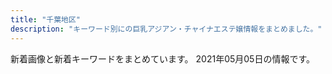 ```yaml
---
title: "千葉地区"
description: "キーワード別にの巨乳アジアン・チャイナエステ嬢情報をまとめました。"
---
```


新着画像と新着キーワードをまとめています。
2021年05月05日の情報です。

<DmmAffiliateIns />
<KeywordTable
  shops={
    [
    {
        "keywords": {
            "88": 2,
            "86": 2,
            "E": 2,
            "85": 3,
            "C": 13,
            "D": 4,
            "84": 1
        },
        "img_links": [
            "http://genkidou-massage.work/sp/img/t-o.jpg",
            "http://genkidou-massage.work/sp/img/p2.jpg",
            "http://genkidou-massage.work/sp/img/pc.jpg",
            "http://genkidou-massage.work/img/nos.jpg",
            "http://genkidou-massage.work/img/s2.jpg",
            "http://genkidou-massage.work/sp/img/st1.jpg",
            "http://genkidou-massage.work/img/sta3.jpg",
            "http://genkidou-massage.work/img/st1.jpg",
            "http://genkidou-massage.work/sp/img/t-s.jpg",
            "http://genkidou-massage.work/img/sta1.jpg",
            "http://genkidou-massage.work/sp/img/st3.jpg",
            "http://genkidou-massage.work/sp/img/botton.jpg",
            "http://genkidou-massage.work/img/fla.jpg",
            "http://genkidou-massage.work/sp/img/t-t.jpg",
            "http://genkidou-massage.work/sp/img/p3.jpg",
            "http://genkidou-massage.work/sp/img/st2.jpg",
            "http://genkidou-massage.work/sp/img/t-a.jpg",
            "http://genkidou-massage.work/img/sta4.jpg",
            "http://genkidou-massage.work/sp/img/p1.jpg",
            "http://genkidou-massage.work/sp/img/st4.jpg",
            "http://genkidou-massage.work/img/xmas.png",
            "http://genkidou-massage.work/sp/img/pic.jpg",
            "http://genkidou-massage.work/sp/img/time2.jpg",
            "http://genkidou-massage.work/sp/img/t-r.jpg",
            "http://genkidou-massage.work/sp/img/info.jpg",
            "http://genkidou-massage.work/sp/img/tel.jpg",
            "http://genkidou-massage.work/img/st4.jpg",
            "http://genkidou-massage.work/img/pickup20.jpg",
            "http://genkidou-massage.work/img/s1.jpg",
            "http://genkidou-massage.work/sp/img/time.jpg",
            "http://genkidou-massage.work/img/st3.jpg",
            "http://genkidou-massage.work/sp/img/cam.jpg",
            "http://genkidou-massage.work/img/st2.jpg",
            "http://genkidou-massage.work/img/sta2.jpg",
            "http://genkidou-massage.work/sp/img/sys.jpg",
            "http://genkidou-massage.work/sp/img/add.jpg",
            "http://genkidou-massage.work/img/s4.jpg",
            "http://genkidou-massage.work/sp/img/tit.jpg",
            "http://genkidou-massage.work/img/fla-2.jpg",
            "http://genkidou-massage.work/img/head.jpg",
            "http://genkidou-massage.work/img/s3.jpg",
            "http://genkidou-massage.work/img/botton.jpg"
        ],
        "url": "http://genkidou-massage.work/",
        "station": "JR\u90fd\u8cc0\u99c5\u897f\u53e3",
        "name": "\u5143\u6c17\u5802"
    },
    {
        "keywords": {
            "89": 1,
            "85": 2,
            "88": 1,
            "H": 1,
            "D": 2,
            "C": 1,
            "86": 1
        },
        "station": "\u5343\u8449\u4e2d\u592e\u99c5\u897f\u53e3",
        "img_links": [
            "http://biretter.xyz/uploads/210323/1-210323131023340.jpg",
            "http://biretter.xyz/static/picture/nav06.png",
            "http://biretter.xyz/uploads/210506/1-210506124301S8.jpg",
            "http://biretter.xyz/static/picture/m-head03.png",
            "http://biretter.xyz/uploads/200212/\u5fae\u4fe1\u56fe\u7247_20200730130355.jpg",
            "http://biretter.xyz/static/picture/m-top03.png",
            "http://biretter.xyz/static/picture/sp-qizu.png",
            "http://biretter.xyz/static/picture/nav02.png",
            "http://biretter.xyz/static/picture/nav04.png",
            "http://biretter.xyz/static/picture/nav03.png",
            "http://biretter.xyz/static/picture/sp-tel.png",
            "http://biretter.xyz/uploads/200212/\u00e5\u00be\u00ae\u00e4\u00bf\u00a1\u00e5\u009b\u00be\u00e7\u0089\u0087_20200730130355.jpg",
            "http://biretter.xyz/static/picture/m-top04.png",
            "http://biretter.xyz/static/picture/nav01.png",
            "http://biretter.xyz/uploads/200713/1-200G3125S5934.jpg",
            "http://biretter.xyz/static/picture/nav05.png",
            "http://biretter.xyz/static/picture/m-top02.png",
            "http://biretter.xyz/uploads/200212/202007261153576_jpg_300X400.jpg"
        ],
        "name": "37.5\u2103",
        "url": "http://biretter.xyz/"
    },
    {
        "keywords": {},
        "name": "\u5eb7\u697d\u5712",
        "url": "http://kourakuenmise.com/",
        "img_links": [
            "http://kourakuenmise.com/zp/img012.jpg",
            "http://kourakuenmise.com/zp/img0012.jpg",
            "http://kourakuenmise.com/images/46-11051416223130.jpg",
            "http://kourakuenmise.com/images/header_img.jpg",
            "http://kourakuenmise.com/images/2078427_1.jpg",
            "http://kourakuenmise.com/images/mobile.jpg",
            "http://kourakuenmise.com/zp/img006.jpg",
            "http://kourakuenmise.com/images/news_bj.jpg",
            "http://kourakuenmise.com/zp/img0011.jpg",
            "http://kourakuenmise.com/zp/img007.jpg",
            "http://kourakuenmise.com/zp/img011.jpg",
            "http://kourakuenmise.com/zp/img005.jpg"
        ],
        "station": "\u9ad8\u6839\u6728\u6238\u99c5\u5317\u53e3"
    },
    {
        "keywords": {},
        "img_links": [
            "http://otona-room.work/4.jpg",
            "http://otona-room.work/g2.jpg",
            "http://otona-room.work/b3.jpg",
            "http://otona-room.work/staff_7611_1551333114399883.jpg",
            "http://otona-room.work/2.jpg",
            "http://otona-room.work/staff_7611_1551333114399883.jpeg",
            "http://otona-room.work/0.jpg",
            "http://otona-room.work/staff_5562_1531961868171342.jpeg",
            "http://otona-room.work/head_1_3705_1534384950723871.jpg",
            "http://otona-room.work/1.jpg",
            "http://otona-room.work/staff_5630_1549447096342302.jpg",
            "http://otona-room.work/furo.jpg",
            "http://otona-room.work/movie.png",
            "http://otona-room.work/3.jpg",
            "http://otona-room.work/head_2_3705_1542686088990068.jpg",
            "http://otona-room.work/b2.jpg",
            "http://otona-room.work/5.jpg",
            "http://otona-room.work/staff_5562_1531961868171342.jpg"
        ],
        "url": "http://otona-room.work/",
        "name": "\u6843\u6e90\u90f7",
        "station": "\u6804\u753a\u99c51\u756a\u53e3"
    },
    {
        "station": "\u516b\u5343\u4ee3\u53f0\u99c5\u6771\u53e3",
        "url": "http://aroma-esthe.blue",
        "keywords": {
            "88": 1,
            "86": 5,
            "E": 1,
            "D": 5
        },
        "img_links": [
            "http://aroma-esthe.blue/img/sm.jpg",
            "http://aroma-esthe.blue/img/t1.jpg",
            "http://aroma-esthe.blue/img/st1.jpg",
            "http://aroma-esthe.blue/img/st51.jpg",
            "http://aroma-esthe.blue/img/t2.jpg",
            "http://aroma-esthe.blue/img/top.jpg",
            "http://aroma-esthe.blue/img/no.png",
            "http://aroma-esthe.blue/img/stt1.jpg",
            "http://aroma-esthe.blue/img/noo.png",
            "http://aroma-esthe.blue/img/t6.jpg",
            "http://aroma-esthe.blue/img/f1.jpg",
            "http://aroma-esthe.blue/img/t5.jpg",
            "http://aroma-esthe.blue/img/st6.jpg",
            "http://aroma-esthe.blue/img/st3.jpg",
            "http://aroma-esthe.blue/img/st5.jpg",
            "http://aroma-esthe.blue/img/st2.jpg",
            "http://aroma-esthe.blue/img/stt3.jpg",
            "http://aroma-esthe.blue/img/st4.jpg",
            "http://aroma-esthe.blue/img/t3.jpg",
            "http://aroma-esthe.blue/img/t4.jpg"
        ],
        "name": "\u30e4\u30fc\u30db\u30fc"
    },
    {
        "keywords": {},
        "name": "\u60a0",
        "img_links": [
            "http://es-happy.work/images/news.jpg",
            "http://es-happy.work/images/2.jpg",
            "http://es-happy.work/images/sys1.jpg",
            "http://es-happy.work/images/ac1.jpg",
            "http://es-happy.work/images/tr1.jpg",
            "http://es-happy.work/images/ac2.jpg",
            "http://es-happy.work/images/tr3.jpg",
            "http://es-happy.work/img/momo1.jpg",
            "http://es-happy.work/images/3.jpg",
            "http://es-happy.work/images/staff_t.jpg",
            "http://es-happy.work/img/runa1.jpg",
            "http://es-happy.work/images/interior_t.jpg",
            "http://es-happy.work/staff/sora.jpg",
            "http://es-happy.work/images/head.jpg",
            "http://es-happy.work/images/tr2.jpg",
            "http://es-happy.work/images/int2.jpg",
            "http://es-happy.work/staff/momo.jpg",
            "http://es-happy.work/images/topgirl.jpg",
            "http://es-happy.work/images/1.jpg",
            "http://es-happy.work/images/int3.jpg",
            "http://es-happy.work/images/sys3.jpg",
            "http://es-happy.work/images/int1.jpg",
            "http://es-happy.work/images/concept.jpg",
            "http://es-happy.work/images/tr.jpg",
            "http://es-happy.work/img/sora1.jpg",
            "http://es-happy.work/staff/runa.jpg",
            "http://es-happy.work/images/sys2.jpg"
        ],
        "url": "http://es-happy.work/",
        "station": "JR\u6210\u7530\u99c5"
    },
    {
        "name": "\u307e\u3054\u3053\u308d",
        "keywords": {
            "85": 2,
            "86": 1,
            "84": 1
        },
        "station": "JR\u6210\u7530\u99c5\u6771\u53e3",
        "img_links": [
            "http://heart-est.tokyo/images/r3.jpg",
            "http://heart-est.tokyo/images/r4.jpg",
            "http://heart-est.tokyo/images/riri.jpg",
            "http://heart-est.tokyo/images/end.png",
            "http://heart-est.tokyo/images/shizuka.jpg",
            "http://heart-est.tokyo/images/newface-t.jpg",
            "http://heart-est.tokyo/images/haruka.jpg",
            "http://heart-est.tokyo/images/g0.jpg",
            "http://heart-est.tokyo/images/r1.jpg",
            "http://heart-est.tokyo/images/emi.jpg",
            "http://heart-est.tokyo/images/staff-tite.jpg",
            "http://heart-est.tokyo/images/link-tite.jpg",
            "http://heart-est.tokyo/images/r2.jpg",
            "http://heart-est.tokyo/images/heart.png",
            "http://heart-est.tokyo/images/new-t.jpg"
        ],
        "url": "http://heart-est.tokyo/"
    },
    {
        "name": "\u30ea\u30e9\u30db\u30fc\u30e0",
        "img_links": [
            "http://www.yatunomi.com/images/3.jpg",
            "http://www.yatunomi.com/images/2.jpg",
            "http://www.yatunomi.com/images/sample_photo2.jpg",
            "http://www.yatunomi.com/images/sample1.jpg",
            "http://www.yatunomi.com/images/02.jpg",
            "http://www.yatunomi.com/images/006.jpg",
            "http://www.yatunomi.com/images/46-11051416223130.jpg",
            "http://www.yatunomi.com/images/005.jpg",
            "http://www.yatunomi.com/images/sample_photo1.jpg",
            "http://www.yatunomi.com/images/1.jpg",
            "http://www.yatunomi.com/images/sample_photo3.jpg",
            "http://www.yatunomi.com/images/sample_photo4.jpg",
            "http://www.yatunomi.com/images/01.jpg",
            "http://www.yatunomi.com/images/004.jpg",
            "http://www.yatunomi.com/images/003.jpg",
            "http://www.yatunomi.com/images/icon_bar.png"
        ],
        "keywords": {},
        "station": "\u5317\u7fd2\u5fd7\u91ce\u99c5\u6771\u53e3",
        "url": "http://www.yatunomi.com/"
    },
    {
        "keywords": {
            "88": 2,
            "87": 8,
            "C": 4,
            "D": 10,
            "86": 4
        },
        "name": "BLUE\u30cf\u30ef\u30a4",
        "url": "http://www.es-bluehawai.com/",
        "station": "JR\u6d25\u7530\u6cbc\u99c5\u5317\u53e3",
        "img_links": [
            "http://www.es-bluehawai.com/files/013-02.jpg",
            "http://www.es-bluehawai.com/files/012.jpg",
            "http://www.es-bluehawai.com/files/014-02.jpg",
            "http://www.es-bluehawai.com/files/014.jpg",
            "http://www.es-bluehawai.com/files/010-02.jpg",
            "http://www.es-bluehawai.com/files/009-02.jpg",
            "http://www.es-bluehawai.com/files/008.jpg",
            "http://www.es-bluehawai.com/images/goback.jpg",
            "http://www.es-bluehawai.com/files/009.jpg",
            "http://www.es-bluehawai.com/files/011.jpg",
            "http://www.es-bluehawai.com/files/012-02.jpg",
            "http://www.es-bluehawai.com/images/attention.png",
            "http://www.es-bluehawai.com/images/infoSlide01.jpg",
            "http://www.es-bluehawai.com/files/008-02.jpg",
            "http://www.es-bluehawai.com/images/coverParts.png",
            "http://www.es-bluehawai.com/files/013.jpg",
            "http://www.es-bluehawai.com/images/concept.jpg",
            "http://www.es-bluehawai.com/files/010.jpg",
            "http://www.es-bluehawai.com/files/011-02.jpg"
        ]
    },
    {
        "img_links": [
            "http://riversopdd.site/uploads/191021/1-19102112532L42.jpg",
            "http://riversopdd.site/uploads/191021/1-191021125359649.jpg",
            "http://riversopdd.site/uploads/201230/1-201230143424H5.jpg",
            "http://riversopdd.site/static/picture/tel.png",
            "http://riversopdd.site/uploads/201016/1-2010161601241L.jpg",
            "http://riversopdd.site/static/picture/top01.png",
            "http://riversopdd.site/uploads/201102/1-201102145U1P3.jpg",
            "http://riversopdd.site/uploads/200807/1-200PG63506145.jpg",
            "http://riversopdd.site/uploads/210128/1-21012Q40403C5.jpg",
            "http://riversopdd.site/static/picture/nav-006.png",
            "http://riversopdd.site/static/picture/top003.jpg",
            "http://riversopdd.site/static/picture/nav-003.png",
            "http://riversopdd.site/static/picture/nav-004.png",
            "http://riversopdd.site/static/picture/right.jpg",
            "http://riversopdd.site/uploads/200218/1-20021QG51A56.jpg",
            "http://riversopdd.site/uploads/191206/1-191206102GaK.jpg",
            "http://riversopdd.site/static/picture/nav-005.png",
            "http://riversopdd.site/uploads/200605/1-2006051J64E48.jpg",
            "http://riversopdd.site/static/picture/nav-002.png",
            "http://riversopdd.site/uploads/210415/1-21041512423J28.jpg",
            "http://riversopdd.site/static/picture/left.jpg",
            "http://riversopdd.site/static/picture/nav-001.png"
        ],
        "keywords": {
            "C": 3,
            "88": 2,
            "86": 4,
            "D": 7,
            "94": 1,
            "85": 4,
            "F": 1
        },
        "name": "\u7761\u84ee\u82b1",
        "station": "JR\u8607\u6211\u99c5\u897f\u53e3",
        "url": "http://riversopdd.site/"
    },
    {
        "img_links": [
            "http://www.e-niko.work/img/mika1.jpg",
            "http://www.e-niko.work/img/rio1.jpg",
            "http://www.e-niko.work/images/int1.png",
            "http://www.e-niko.work/images/1.jpg",
            "http://www.e-niko.work/images/interior_t.jpg",
            "http://www.e-niko.work/images/4.jpg",
            "http://www.e-niko.work/images/mobile.jpg",
            "http://www.e-niko.work/images/3.jpg",
            "http://www.e-niko.work/img/yuri1.jpg",
            "http://www.e-niko.work/images/info.jpg",
            "http://www.e-niko.work/images/ta.jpg",
            "http://www.e-niko.work/images/sys1.png",
            "http://www.e-niko.work/images/staff_t.jpg",
            "http://www.e-niko.work/images/line.png",
            "http://www.e-niko.work/images/news.jpg",
            "http://www.e-niko.work/images/2.jpg",
            "http://www.e-niko.work/images/ac1.png",
            "http://www.e-niko.work/images/head.jpg",
            "http://www.e-niko.work/images/sys2.png",
            "http://www.e-niko.work/img/riri1.jpg",
            "http://www.e-niko.work/images/int2.png",
            "http://www.e-niko.work/images/tel.jpg"
        ],
        "keywords": {},
        "station": "\u52dd\u7530\u53f0\u99c5\u5357\u53e3",
        "url": "http://www.e-niko.work/",
        "name": "\u7e01"
    },
    {
        "url": "http://www.lovegame.iesjp.com/",
        "station": "JR\u7a32\u6bdb\u99c5\u6771\u53e3",
        "img_links": [
            "http://www.lovegame.iesjp.com/files/025-02.jpg",
            "http://www.lovegame.iesjp.com/files/040.jpg",
            "http://www.lovegame.iesjp.com/img/ttl_info.png",
            "http://www.lovegame.iesjp.com/img/ttl_news.png",
            "http://www.lovegame.iesjp.com/images/slider/2.jpg",
            "http://www.lovegame.iesjp.com/images/slider/3.jpg",
            "http://www.lovegame.iesjp.com/files/040-02.jpg",
            "http://www.lovegame.iesjp.com/files/025.jpg",
            "http://www.lovegame.iesjp.com/files/002-02.jpg",
            "http://www.lovegame.iesjp.com/files/049-02.jpg",
            "http://www.lovegame.iesjp.com/files/049.jpg",
            "http://www.lovegame.iesjp.com/files/026.jpg",
            "http://www.lovegame.iesjp.com/files/026-02.jpg",
            "http://www.lovegame.iesjp.com/files/029.jpg",
            "http://www.lovegame.iesjp.com/files/046.jpg",
            "http://www.lovegame.iesjp.com/files/041-02.jpg",
            "http://www.lovegame.iesjp.com/files/048-02.jpg",
            "http://www.lovegame.iesjp.com/files/029-02.jpg",
            "http://www.lovegame.iesjp.com/img/goback.jpg",
            "http://www.lovegame.iesjp.com/img/tel.png",
            "http://www.lovegame.iesjp.com/img/btn_blog.png",
            "http://www.lovegame.iesjp.com/files/048.jpg",
            "http://www.lovegame.iesjp.com/img/btn_side_mobile.jpg",
            "http://www.lovegame.iesjp.com/files/046-02.jpg",
            "http://www.lovegame.iesjp.com/images/slider/1.jpg",
            "http://www.lovegame.iesjp.com/files/024.jpg",
            "http://www.lovegame.iesjp.com/files/024-02.jpg",
            "http://www.lovegame.iesjp.com/files/013.jpg",
            "http://www.lovegame.iesjp.com/files/041.jpg",
            "http://www.lovegame.iesjp.com/img/pickup.jpg",
            "http://www.lovegame.iesjp.com/files/013-02.jpg",
            "http://www.lovegame.iesjp.com/files/002.jpg"
        ],
        "name": "\u30e9\u30d6\u30b2\u30fc\u30e0",
        "keywords": {
            "85": 2,
            "84": 2,
            "86": 4,
            "D": 18,
            "87": 14,
            "C": 22
        }
    },
    {
        "keywords": {},
        "url": "http://bierwn.xyz/",
        "name": "\u30e9\u30af\u30e9\u30af",
        "img_links": [
            "http://bierwn.xyz/uploads/210429/1-21042ZU6234M.jpg",
            "http://bierwn.xyz/templets/default/picture/int1.png",
            "http://bierwn.xyz/uploads/210428/1-21042Q63TQ22.jpg",
            "http://bierwn.xyz/uploads/210429/1-21042ZU613A0.jpg",
            "http://bierwn.xyz/templets/default/picture/interior_t.jpg",
            "http://bierwn.xyz/uploads/180906/1-1PZ60934021N.jpg",
            "http://bierwn.xyz/templets/default/picture/rec1.png",
            "http://bierwn.xyz/uploads/210429/1-21042ZU556127.jpg",
            "http://bierwn.xyz/templets/default/picture/news.jpg",
            "http://bierwn.xyz/templets/default/picture/tt.jpg",
            "http://bierwn.xyz/uploads/180905/1-1PZ515095RN.jpg",
            "http://bierwn.xyz/templets/default/picture/staff_t.jpg",
            "http://bierwn.xyz/uploads/allimg/180801/1-1PP1091925J2.jpg",
            "http://bierwn.xyz/uploads/210429/1-21042ZU54IK.jpg",
            "http://bierwn.xyz/uploads/allimg/180731/1-1PI1145244194.jpg",
            "http://bierwn.xyz/uploads/210428/1-21042Q63S4442.jpg"
        ],
        "station": "\u52dd\u7530\u53f0\u99c5\u5357\u53e3"
    },
    {
        "name": "\u30b9\u30a4\u30fc\u30c8\u30cf\u30cb\u30fc",
        "url": "https://sweet-honey.iest.info/",
        "img_links": [
            "https://sweet-honey.iest.info/photos/sites/55/2021/04/202104150621320.jpg",
            "https://sweet-honey.iest.info/images/room1.jpg",
            "https://sweet-honey.iest.info/images/room4.jpg",
            "https://sweet-honey.iest.info/images/room2.jpg",
            "https://sweet-honey.iest.info/images/room3.jpg",
            "https://sweet-honey.iest.info/images/room6.jpg",
            "https://sweet-honey.iest.info/images/spmainimg.jpg",
            "https://sweet-honey.iest.info/images/top_sp.png",
            "https://sweet-honey.iest.info/photos/sites/55/2021/04/2021042706342430.jpg",
            "https://sweet-honey.iest.info/photos/sites/55/2021/04/2021041506061576.jpg",
            "https://sweet-honey.iest.info/images/room5.jpg",
            "https://sweet-honey.iest.info/photos/sites/55/2021/04/2021042820113731.jpeg",
            "https://sweet-honey.iest.info/images/top.png",
            "https://sweet-honey.iest.info/images/pagetop.png",
            "https://sweet-honey.iest.info/photos/sites/55/2021/04/2021042820395638.jpeg",
            "https://sweet-honey.iest.info/images/mainimg.jpg"
        ],
        "station": "\u5343\u8449\u4e2d\u592e\u99c5\u897f\u53e3",
        "keywords": {
            "86": 4,
            "83": 2,
            "85": 5,
            "D": 11
        }
    },
    {
        "name": "\u3084\u3059\u3089\u304e",
        "url": "http://yasuragi.jps.cm/",
        "station": "\u5343\u8449\u4e2d\u592e\u99c5\u6771\u53e3",
        "img_links": [],
        "keywords": {}
    },
    {
        "station": "\u4eac\u6210\u5927\u4e45\u4fdd\u99c5",
        "img_links": [
            "http://es-littlefairy.xyz/_src/31705012/staff8.png",
            "http://es-littlefairy.xyz/_src/31705039/staff2.jpg",
            "http://es-littlefairy.xyz/_src/36400652/staff8.jpg",
            "http://es-littlefairy.xyz/_src/31705021/staff7.jpg",
            "http://es-littlefairy.xyz/_src/31705044/staff2.jpg",
            "http://es-littlefairy.xyz/_src/31704960/end1.png",
            "http://es-littlefairy.xyz/_src/31705022/staff7.jpg",
            "http://es-littlefairy.xyz/_src/36400671/1.png",
            "http://es-littlefairy.xyz/_src/31705033/staff6.jpg",
            "http://es-littlefairy.xyz/_src/31705054/staff3.jpg",
            "http://es-littlefairy.xyz/_src/31705017/staff7.jpg",
            "http://es-littlefairy.xyz/_src/36400656/staff8.jpg",
            "http://es-littlefairy.xyz/_src/31705008/sign.png",
            "http://es-littlefairy.xyz/_src/31704941/staff3.jpg",
            "http://es-littlefairy.xyz/_src/36400658/nophoto.jpg",
            "http://es-littlefairy.xyz/_src/31705002/sign.png",
            "http://es-littlefairy.xyz/_src/36400663/staff_line.png",
            "http://es-littlefairy.xyz/_src/31705026/staff_line.png",
            "http://es-littlefairy.xyz/_src/31704940/staff2.jpg",
            "http://es-littlefairy.xyz/_src/31705070/sign.png",
            "http://es-littlefairy.xyz/_src/31705013/nophoto.jpg",
            "http://es-littlefairy.xyz/_src/31704980/sign.png",
            "http://es-littlefairy.xyz/_src/31705102/sign.png",
            "http://es-littlefairy.xyz/_src/31705050/staff3.jpg",
            "http://es-littlefairy.xyz/_src/31705011/staff8.png",
            "http://es-littlefairy.xyz/_src/31705032/staff6.jpg",
            "http://es-littlefairy.xyz/_src/31704996/staff_line.png",
            "http://es-littlefairy.xyz/_src/31705063/sign.png",
            "http://es-littlefairy.xyz/_src/31705004/s_staff.png",
            "http://es-littlefairy.xyz/_src/31705106/sign.png",
            "http://es-littlefairy.xyz/_src/31705085/sign.png",
            "http://es-littlefairy.xyz/_src/31704942/staff8.jpg",
            "http://es-littlefairy.xyz/_src/36400657/staff8.jpg",
            "http://es-littlefairy.xyz/_src/31704938/s2.png",
            "http://es-littlefairy.xyz/_src/31704998/staff8.png",
            "http://es-littlefairy.xyz/_src/31705028/staff6.jpg",
            "http://es-littlefairy.xyz/_src/31705055/staff3.jpg",
            "http://es-littlefairy.xyz/_src/31704952/s3.png",
            "http://es-littlefairy.xyz/_src/31705081/sign.png",
            "http://es-littlefairy.xyz/_src/31705045/nophoto.jpg",
            "http://es-littlefairy.xyz/_src/31705043/staff2.jpg",
            "http://es-littlefairy.xyz/_src/31705023/nophoto.jpg",
            "http://es-littlefairy.xyz/_src/31705037/staff_line.png",
            "http://es-littlefairy.xyz/_src/31704948/1.png",
            "http://es-littlefairy.xyz/_src/31705048/staff_line.png",
            "http://es-littlefairy.xyz/_src/31705098/denpu.jpg",
            "http://es-littlefairy.xyz/_src/31705015/staff_line.png",
            "http://es-littlefairy.xyz/_src/31705056/nophoto.jpg",
            "http://es-littlefairy.xyz/_src/31705034/nophoto.jpg",
            "http://es-littlefairy.xyz/_src/31704943/s1.png",
            "http://es-littlefairy.xyz/_src/31704946/3.png",
            "http://es-littlefairy.xyz/_src/31704981/sign.png",
            "http://es-littlefairy.xyz/_src/36400597/staff8.png",
            "http://es-littlefairy.xyz/_src/31704914/sign.png"
        ],
        "url": "http://es-littlefairy.xyz/",
        "name": "\u512a\u30fb\u3086\u3046",
        "keywords": {}
    },
    {
        "name": "\u862d",
        "img_links": [
            "http://www.ran.esjoho.com/files/014.jpg",
            "http://www.ran.esjoho.com/images/pick.png",
            "http://www.ran.esjoho.com/files/010.jpg",
            "http://www.ran.esjoho.com/files/001-02.jpg",
            "http://www.ran.esjoho.com/files/007-03.jpg",
            "http://www.ran.esjoho.com/files/014-02.jpg",
            "http://www.ran.esjoho.com/files/002-02.jpg",
            "http://www.ran.esjoho.com/files/014-03.jpg",
            "http://www.ran.esjoho.com/images/shop/shop02.jpg",
            "http://www.ran.esjoho.com/files/010-03.jpg",
            "http://www.ran.esjoho.com/files/002-03.jpg",
            "http://www.ran.esjoho.com/images/s1.jpg",
            "http://www.ran.esjoho.com/images/shop/shop04.jpg",
            "http://www.ran.esjoho.com/images/infotiao1.jpg",
            "http://www.ran.esjoho.com/images/maga.jpg",
            "http://www.ran.esjoho.com/images/s4.jpg",
            "http://www.ran.esjoho.com/images/service.png",
            "http://www.ran.esjoho.com/files/001-03.jpg",
            "http://www.ran.esjoho.com/images/s2.jpg",
            "http://www.ran.esjoho.com/images/xian.png",
            "http://www.ran.esjoho.com/images/new3.png",
            "http://www.ran.esjoho.com/images/shop/shop01.jpg",
            "http://www.ran.esjoho.com/images/main_top.png",
            "http://www.ran.esjoho.com/images/zi_staff.png",
            "http://www.ran.esjoho.com/images/new1.png",
            "http://www.ran.esjoho.com/files/002.jpg",
            "http://www.ran.esjoho.com/images/main_bottom.png",
            "http://www.ran.esjoho.com/images/zi_massage.png",
            "http://www.ran.esjoho.com/files/007-02.jpg",
            "http://www.ran.esjoho.com/images/shop/shop03.jpg",
            "http://www.ran.esjoho.com/images/s5.jpg",
            "http://www.ran.esjoho.com/files/010-02.jpg",
            "http://www.ran.esjoho.com/images/tel.png",
            "http://www.ran.esjoho.com/images/s3.jpg",
            "http://www.ran.esjoho.com/files/007.jpg",
            "http://www.ran.esjoho.com/files/001.jpg"
        ],
        "station": "JR\u7a32\u6bdb\u99c5\u6771\u53e3",
        "keywords": {
            "87": 3,
            "C": 1,
            "D": 4,
            "85": 2
        },
        "url": "http://www.ran.esjoho.com/"
    },
    {
        "url": "http://www.shimai.mensnv.com/",
        "img_links": [
            "http://www.shimai.mensnv.com/photo_news/upimg/375625da9706e25811_0.jpg",
            "http://www.shimai.mensnv.com/images/slider-img002.jpg",
            "http://www.shimai.mensnv.com/photo_news/upimg/483155da01ceb53a04_0.jpg",
            "http://www.shimai.mensnv.com/files/015.jpg",
            "http://www.shimai.mensnv.com/files/014.jpg",
            "http://www.shimai.mensnv.com/images/s_pickup.png",
            "http://www.shimai.mensnv.com/photo_news/upimg/316335e40d2eda583b_0.jpg",
            "http://www.shimai.mensnv.com/photo_news/upimg/857365dbbdfaf0b694_0.jpg",
            "http://www.shimai.mensnv.com/images/slider-img001.jpg",
            "http://www.shimai.mensnv.com/photo_news/upimg/589715e1d14bb52bc8_1.jpg",
            "http://www.shimai.mensnv.com/images/m2.jpg",
            "http://www.shimai.mensnv.com/images/s_news.png",
            "http://www.shimai.mensnv.com/files/011.jpg",
            "http://www.shimai.mensnv.com/images/m4.jpg",
            "http://www.shimai.mensnv.com/images/m1.jpg",
            "http://www.shimai.mensnv.com/photo_news/upimg/896875ef46b9aead32_0.jpg",
            "http://www.shimai.mensnv.com/files/010.jpg",
            "http://www.shimai.mensnv.com/files/003.jpg",
            "http://www.shimai.mensnv.com/photo_news/upimg/589715e1d14bb52bc8_0.jpg",
            "http://www.shimai.mensnv.com/files/002.jpg",
            "http://www.shimai.mensnv.com/images/m3.jpg",
            "http://www.shimai.mensnv.com/images/m6.jpg",
            "http://www.shimai.mensnv.com/images/s_top_therapist.png",
            "http://www.shimai.mensnv.com/images/s_message.png"
        ],
        "station": "\u52dd\u7530\u53f0\u99c5\u5357\u53e3",
        "name": "\u59c9\u59b9",
        "keywords": {
            "C": 16,
            "\u30bb\u30af\u30b7\u30fc": 4,
            "88": 8,
            "D": 32,
            "85": 8,
            "87": 16,
            "86": 16
        }
    },
    {
        "img_links": [
            "http://www.akizu.esjoho.com/files/007-02.jpg",
            "http://www.akizu.esjoho.com/files/012-02.jpg",
            "http://www.akizu.esjoho.com/images/backlistbtn.png",
            "http://www.akizu.esjoho.com/files/011-03.jpg",
            "http://www.akizu.esjoho.com/files/011-02.jpg",
            "http://www.akizu.esjoho.com/files/007-03.jpg",
            "http://www.akizu.esjoho.com/files/007.jpg",
            "http://www.akizu.esjoho.com/images/mobile.jpg",
            "http://www.akizu.esjoho.com/files/003-02.jpg",
            "http://www.akizu.esjoho.com/files/011.jpg",
            "http://www.akizu.esjoho.com/files/003-03.jpg",
            "http://www.akizu.esjoho.com/files/012.jpg",
            "http://www.akizu.esjoho.com/files/012-03.jpg",
            "http://www.akizu.esjoho.com/images/coverGirlParts.png",
            "http://www.akizu.esjoho.com/files/003.jpg"
        ],
        "url": "http://www.akizu.esjoho.com/",
        "keywords": {
            "86": 9,
            "D": 9,
            "88": 3,
            "C": 3
        },
        "name": "\u79cb\u6708",
        "station": "\u516b\u5343\u4ee3\u53f0\u99c5\u897f\u53e3"
    },
    {
        "keywords": {
            "87": 3,
            "D": 3,
            "86": 6,
            "84": 3,
            "C": 6,
            "85": 3
        },
        "name": "\u685c",
        "url": "http://www.sakura.mensest.com/",
        "station": "JR\u4e94\u4e95\u99c5\u897f\u53e3",
        "img_links": [
            "http://www.sakura.mensest.com/files/010.jpg",
            "http://www.sakura.mensest.com/files/007.jpg",
            "http://www.sakura.mensest.com/files/011-02.jpg",
            "http://www.sakura.mensest.com/files/006-03.jpg",
            "http://www.sakura.mensest.com/files/006.jpg",
            "http://www.sakura.mensest.com/files/009-03.jpg",
            "http://www.sakura.mensest.com/files/007-03.jpg",
            "http://www.sakura.mensest.com/files/007-02.jpg",
            "http://www.sakura.mensest.com/files/011-03.jpg",
            "http://www.sakura.mensest.com/files/010-03.jpg",
            "http://www.sakura.mensest.com/files/006-02.jpg",
            "http://www.sakura.mensest.com/files/009.jpg",
            "http://www.sakura.mensest.com/images/mobile.jpg",
            "http://www.sakura.mensest.com/files/011.jpg",
            "http://www.sakura.mensest.com/images/backlistbtn.png",
            "http://www.sakura.mensest.com/images/coverGirlParts.png",
            "http://www.sakura.mensest.com/files/009-02.jpg",
            "http://www.sakura.mensest.com/files/010-02.jpg"
        ]
    },
    {
        "name": "\u8309\u8389\u82b1",
        "keywords": {
            "86": 2,
            "D": 2
        },
        "station": "JR\u516b\u5e61\u5bbf\u99c5\u897f\u53e3",
        "img_links": [
            "http://massage-est.net/images/nav-006.png",
            "http://massage-est.net/images/nav-004.png",
            "http://massage-est.net/images/nav-003.png",
            "http://massage-est.net/images/no.png",
            "http://massage-est.net/images/cg05.jpg",
            "http://massage-est.net/images/nav-002.png",
            "http://massage-est.net/images/tel.png",
            "http://massage-est.net/images/cg02.jpg",
            "http://massage-est.net/images/nav-005.png",
            "http://massage-est.net/images/nav-001.png"
        ],
        "url": "http://massage-est.net/"
    },
    {
        "name": "\u3055\u304f\u3089",
        "station": "JR\u6210\u7530\u99c5\u6771\u53e3",
        "img_links": [
            "http://sakura-es.biz/images/top.png",
            "http://sakura-es.biz/images/s-1.jpg",
            "http://sakura-es.biz/images/r1.jpg",
            "http://sakura-es.biz/images/staffr.jpg",
            "http://sakura-es.biz/images/s-3.jpg",
            "http://sakura-es.biz/images/mobile.jpg",
            "http://sakura-es.biz/images/s-2.jpg",
            "http://sakura-es.biz/images/r3.jpg",
            "http://sakura-es.biz/images/bottom.jpg"
        ],
        "keywords": {},
        "url": "http://sakura-es.biz"
    },
    {
        "name": "\u732b\u3061\u3083\u3093",
        "url": "http://guyutie.xyz/",
        "img_links": [
            "http://guyutie.xyz/index_files/room3.jpg",
            "http://guyutie.xyz/uploads/210422/1-21042210221XR.jpg",
            "http://guyutie.xyz/uploads/210423/1-210423100551V0.jpg",
            "http://guyutie.xyz/uploads/210423/1-2104231005135E.jpg",
            "http://guyutie.xyz/index_files/room1.jpg",
            "http://guyutie.xyz/uploads/210422/1-210422102046392.jpg",
            "http://guyutie.xyz/uploads/210422/1-210422101923293.jpg",
            "http://guyutie.xyz/uploads/210422/1-210422101535646.jpg",
            "http://guyutie.xyz/uploads/210423/1-210423100539134.jpg",
            "http://guyutie.xyz/uploads/210423/1-2104231005262O.jpg",
            "http://guyutie.xyz/index_files/room2.jpg",
            "http://guyutie.xyz/index_files/room4.jpg"
        ],
        "station": "\u5343\u8449\u4e2d\u592e\u99c5\u897f\u53e3",
        "keywords": {
            "F": 4,
            "90": 4,
            "92": 8,
            "88": 4,
            "E": 8,
            "D": 4
        }
    },
    {
        "url": "https://murasakiyume.jpn.mn/",
        "name": "\u7d2b\u5922",
        "station": "\u85ac\u5712\u53f0\u99c5\u6771\u53e3",
        "keywords": {},
        "img_links": []
    },
    {
        "name": "\u30aa\u30ec\u30f3\u30b8",
        "keywords": {},
        "url": "http://www.orange-est.com/",
        "img_links": [
            "http://www.orange-est.com/images/menu/esthe02.jpg",
            "http://www.orange-est.com/images/common/201209044137main.jpg",
            "http://www.orange-est.com/images/info/info01.jpg",
            "http://www.orange-est.com/images/menu/ac02.jpg",
            "http://www.orange-est.com/images/girl/gal_2012090519241607501998005.jpg",
            "http://www.orange-est.com/images/girl/gal_2012280703521609149903005.jpg",
            "http://www.orange-est.com/images/menu/link02.jpg",
            "http://www.orange-est.com/images/menu/top02.jpg",
            "http://www.orange-est.com/images/menu/info02.jpg",
            "http://www.orange-est.com/images/girls_top.jpg",
            "http://www.orange-est.com/images/common/201209044137index.jpg",
            "http://www.orange-est.com/images/common/201209044137telephone.jpg",
            "http://www.orange-est.com/images/girl/gal_2012090519081607502033005.jpg",
            "http://www.orange-est.com/images/info/info02.jpg",
            "http://www.orange-est.com/images/common/170912073106right.jpg"
        ],
        "station": "JR\u8302\u539f\u99c5\u5357\u53e3"
    },
    {
        "img_links": [
            "http://golden-time.jpn.mn/images/top.png",
            "http://golden-time.jpn.mn/photos/sites/69/2020/11/2020111607331079.jpg",
            "http://golden-time.jpn.mn/images/info1.jpg",
            "http://golden-time.jpn.mn/photos/sites/69/2020/06/2020061808580654.jpg",
            "http://golden-time.jpn.mn/images/link_nav01.jpg",
            "http://golden-time.jpn.mn/photos/sites/69/2021/03/2021032410092298.jpg",
            "http://golden-time.jpn.mn/images/info3.jpg",
            "http://golden-time.jpn.mn/photos/sites/69/2021/04/2021042017202961.jpg",
            "http://golden-time.jpn.mn/photos/sites/69/2019/12/2019120804110927.jpg",
            "http://golden-time.jpn.mn/photos/sites/69/2020/09/2020091207514598.jpg",
            "http://golden-time.jpn.mn/photos/sites/69/2019/12/2019120209284923.jpg",
            "http://golden-time.jpn.mn/photos/sites/69/2021/03/2021031615565242.jpg",
            "http://golden-time.jpn.mn/photos/sites/69/2019/12/2019120209284771.jpg",
            "http://golden-time.jpn.mn/images/link_nav07.jpg",
            "http://golden-time.jpn.mn/images/side_link.jpg",
            "http://golden-time.jpn.mn/photos/sites/69/2020/05/2020053002120414.jpg",
            "http://golden-time.jpn.mn/images/link_nav02.jpg",
            "http://golden-time.jpn.mn/photos/sites/69/2021/03/2021032214280286.jpg",
            "http://golden-time.jpn.mn/images/side_mobile.jpg",
            "http://golden-time.jpn.mn/images/top_slider01.jpg",
            "http://golden-time.jpn.mn/images/link_nav04.jpg",
            "http://golden-time.jpn.mn/images/link_nav03.jpg",
            "http://golden-time.jpn.mn/photos/sites/69/2019/12/2019120901533068.jpg",
            "http://golden-time.jpn.mn/photos/sites/69/2019/12/2019120209284861.jpg",
            "http://golden-time.jpn.mn/images/top_slider02.png",
            "http://golden-time.jpn.mn/images/link_nav06.jpg",
            "http://golden-time.jpn.mn/photos/sites/69/2021/05/2021050316143157.jpg",
            "http://golden-time.jpn.mn/photos/sites/69/2020/11/2020110608161178.jpg",
            "http://golden-time.jpn.mn/photos/sites/69/2019/12/201912060728409.jpg",
            "http://golden-time.jpn.mn/photos/sites/69/2019/12/2019120901533068-e1615776512845.jpg",
            "http://golden-time.jpn.mn/images/link_nav05.jpg",
            "http://golden-time.jpn.mn/photos/sites/69/2020/12/2020122203240620.jpg",
            "http://golden-time.jpn.mn/photos/sites/69/2021/03/2021032214275643.jpg",
            "http://golden-time.jpn.mn/photos/sites/69/2020/09/2020091207515151.jpg",
            "http://golden-time.jpn.mn/photos/sites/69/2019/12/2019121206424523.jpg",
            "http://golden-time.jpn.mn/images/info2.jpg",
            "http://golden-time.jpn.mn/photos/sites/69/2020/09/202009160836574.jpg",
            "http://golden-time.jpn.mn/images/sp_top.jpg",
            "http://golden-time.jpn.mn/photos/sites/69/2021/04/2021042612391498.jpg",
            "http://golden-time.jpn.mn/images/ico01.png",
            "http://golden-time.jpn.mn/photos/sites/69/2019/12/2019122305283220.jpg",
            "http://golden-time.jpn.mn/images/side_tel.jpg",
            "http://golden-time.jpn.mn/photos/sites/69/2021/04/2021042017212917.jpg"
        ],
        "name": "\u30b4\u30fc\u30eb\u30c7\u30f3\u30bf\u30a4\u30e0",
        "station": "JR\u6d25\u7530\u6cbc\u99c5\u5317\u53e3",
        "url": "http://golden-time.jpn.mn/",
        "keywords": {
            "80": 1,
            "86": 7,
            "87": 5,
            "C": 1,
            "E": 1,
            "85": 4,
            "83": 1,
            "D": 17,
            "84": 1
        }
    },
    {
        "station": "\u516b\u5343\u4ee3\u53f0\u99c5\u897f\u53e3",
        "name": "Happiness",
        "img_links": [
            "http://happiness.jpn.vin/images/room7.jpg",
            "http://happiness.jpn.vin/images/room5.jpg",
            "http://happiness.jpn.vin/images/link_nav05.jpg",
            "http://happiness.jpn.vin/photos/sites/52/2020/06/2020061106010711.jpg",
            "http://happiness.jpn.vin/photos/sites/52/2020/06/2020061307230771.jpg",
            "http://happiness.jpn.vin/images/top.png",
            "http://happiness.jpn.vin/images/card.png",
            "http://happiness.jpn.vin/images/sp_nav02.png",
            "http://happiness.jpn.vin/images/sp_nav03.png",
            "http://happiness.jpn.vin/images/room6.jpg",
            "http://happiness.jpn.vin/images/link_nav03.jpg",
            "http://happiness.jpn.vin/images/img_service02.jpg",
            "http://happiness.jpn.vin/images/link_nav02.jpg",
            "http://happiness.jpn.vin/images/room8.jpg",
            "http://happiness.jpn.vin/images/sp_top.jpg",
            "http://happiness.jpn.vin/photos/sites/52/2020/10/2020100102525072.jpg",
            "http://happiness.jpn.vin/images/link_nav06.jpg",
            "http://happiness.jpn.vin/photos/sites/52/2020/06/2020061105480355.jpg",
            "http://happiness.jpn.vin/photos/sites/52/2020/06/2020061106025814.jpg",
            "http://happiness.jpn.vin/images/img_service01.jpg",
            "http://happiness.jpn.vin/images/sp_nav01.png",
            "http://happiness.jpn.vin/images/link_nav01.jpg",
            "http://happiness.jpn.vin/images/link_nav04.jpg",
            "http://happiness.jpn.vin/images/sp_end.jpg",
            "http://happiness.jpn.vin/images/sp_tit_news.png",
            "http://happiness.jpn.vin/images/sp_tit_staff.png",
            "http://happiness.jpn.vin/images/img_service03.jpg",
            "http://happiness.jpn.vin/images/end.png",
            "http://happiness.jpn.vin/images/re.png"
        ],
        "url": "http://happiness.jpn.vin/",
        "keywords": {
            "86": 12,
            "D": 30,
            "C": 12,
            "85": 6,
            "87": 12
        }
    },
    {
        "name": "\u516b\u5343\u4ee3\u30c7\u30e9\u30c3\u30af\u30b9",
        "keywords": {},
        "url": "https://yachiyodai-mensesthe.com/",
        "station": "\u516b\u5343\u4ee3\u53f0\u99c5\u897f\u53e3",
        "img_links": [
            "https://yachiyodai-mensesthe.com/staff/mimi-l1.jpg",
            "https://yachiyodai-mensesthe.com/staff/misaki-l1.jpg",
            "https://yachiyodai-mensesthe.com/staff/hiromi-s1.jpg",
            "https://yachiyodai-mensesthe.com/images/esthe4.jpg",
            "https://yachiyodai-mensesthe.com/room/room-l2.jpg",
            "https://yachiyodai-mensesthe.com/staff/mimi-s1.jpg",
            "https://yachiyodai-mensesthe.com/staff/hiromi-l1.jpg",
            "https://yachiyodai-mensesthe.com/room/room-l3.jpg",
            "https://yachiyodai-mensesthe.com/images/clear.png",
            "https://yachiyodai-mensesthe.com/images/main-sp.jpg",
            "https://yachiyodai-mensesthe.com/images/header3.png",
            "https://yachiyodai-mensesthe.com/images/obi.jpg",
            "https://yachiyodai-mensesthe.com/staff/yuki-l1.jpg",
            "https://yachiyodai-mensesthe.com/images/esthe2.jpg",
            "https://yachiyodai-mensesthe.com/footer/footer-line.png",
            "https://yachiyodai-mensesthe.com/icon/facebook.png",
            "https://yachiyodai-mensesthe.com/icon/yelp.png",
            "https://yachiyodai-mensesthe.com/staff/yuki-s1.jpg",
            "https://yachiyodai-mensesthe.com/images/esthe1.jpg",
            "https://yachiyodai-mensesthe.com/footer/footer-staff.png",
            "https://yachiyodai-mensesthe.com/room/room-l5.jpg",
            "https://yachiyodai-mensesthe.com/room/room-l1.jpg",
            "https://yachiyodai-mensesthe.com/staff/misaki-s1.jpg",
            "https://yachiyodai-mensesthe.com/icon/twitter.png",
            "https://yachiyodai-mensesthe.com/images/esthe3.jpg",
            "https://yachiyodai-mensesthe.com/room/room-l4.jpg",
            "https://yachiyodai-mensesthe.com/room/room-l6.jpg",
            "https://yachiyodai-mensesthe.com/images/qrcode.png",
            "https://yachiyodai-mensesthe.com/images/main1.jpg",
            "https://yachiyodai-mensesthe.com/footer/footer-tel.png",
            "https://yachiyodai-mensesthe.com/icon/line.png"
        ]
    },
    {
        "station": "\u9ad8\u6839\u6728\u6238\u99c5\u5357\u53e3",
        "name": "\u91d1\u73b2\u74cf-\u30ad\u30f3\u30ec\u30fc\u30ed\u30fc-",
        "keywords": {},
        "url": "http://aimise.com/",
        "img_links": [
            "http://aimise.com/xj/hf/4.jpg",
            "http://aimise.com/images/iyasi3.jpg",
            "http://aimise.com/images/an1.jpg",
            "http://aimise.com/images/an4.jpg",
            "http://aimise.com/images/an5.jpg",
            "http://aimise.com/images/iyasi8.jpg",
            "http://aimise.com/images/iyasi5.jpg",
            "http://aimise.com/images/iyasi7.jpg",
            "http://aimise.com/xj/01.jpg",
            "http://aimise.com/xj/hf/3.jpg",
            "http://aimise.com/xj/002.jpg",
            "http://aimise.com/images/iyasi4.jpg",
            "http://aimise.com/xj/02.jpg",
            "http://aimise.com/xj/006.jpg",
            "http://aimise.com/images/iyasi6.jpg",
            "http://aimise.com/images/240425-1210261S50276.png",
            "http://aimise.com/xj/hf/2.jpg",
            "http://aimise.com/images/an6.jpg",
            "http://aimise.com/xj/004.jpg",
            "http://aimise.com/xj/003.jpg",
            "http://aimise.com/images/an2.jpg",
            "http://aimise.com/images/an3.jpg",
            "http://aimise.com/images/iyasi2.jpg",
            "http://aimise.com/xj/001.jpg",
            "http://aimise.com/xj/hf/1.jpg",
            "http://aimise.com/xj/03.jpg",
            "http://aimise.com/xj/005.jpg"
        ]
    },
    {
        "url": "http://massage-aroma.blue/",
        "keywords": {
            "D": 5,
            "E": 1,
            "86": 6
        },
        "station": "JR\u7a32\u6bdb\u99c5\u6771\u53e3",
        "name": "For You",
        "img_links": [
            "http://massage-aroma.blue/images/no.png",
            "http://massage-aroma.blue/images/tel.png",
            "http://massage-aroma.blue/images/nav-001.png",
            "http://massage-aroma.blue/images/nav-004.png",
            "http://massage-aroma.blue/images/nav-005.png",
            "http://massage-aroma.blue/images/nav-006.png",
            "http://massage-aroma.blue/images/cg05b.jpg",
            "http://massage-aroma.blue/images/cg06.jpg",
            "http://massage-aroma.blue/images/cg021.jpg",
            "http://massage-aroma.blue/images/cg02.jpg",
            "http://massage-aroma.blue/images/cg03.jpg",
            "http://massage-aroma.blue/images/top001.png",
            "http://massage-aroma.blue/images/cg01a.jpg",
            "http://massage-aroma.blue/images/cg07a.jpg",
            "http://massage-aroma.blue/images/nav-003.png",
            "http://massage-aroma.blue/images/cg022.jpg",
            "http://massage-aroma.blue/images/nav-002.png"
        ]
    },
    {
        "name": "\u7a32\u6bdb \u7a76\u6975\u30e9\u30a6\u30a1\u30fc\u30ba",
        "url": "http://suijyonohana.oks.bz/",
        "station": "JR\u7a32\u6bdb\u99c5\u897f\u53e3",
        "keywords": {},
        "img_links": []
    },
    {
        "keywords": {
            "D": 3,
            "87": 2,
            "C": 16,
            "86": 3
        },
        "url": "http://www.yumegogoti.mensest.com/",
        "station": "JR\u4e94\u4e95\u99c5\u897f\u53e3",
        "img_links": [
            "http://www.yumegogoti.mensest.com/files/002.jpg",
            "http://www.yumegogoti.mensest.com/images/movie.jpg",
            "http://www.yumegogoti.mensest.com/files/003.jpg",
            "http://www.yumegogoti.mensest.com/images/shop/shop01.jpg",
            "http://www.yumegogoti.mensest.com/files/005.jpg",
            "http://www.yumegogoti.mensest.com/images/shop/shop02.jpg",
            "http://www.yumegogoti.mensest.com/images/link.jpg",
            "http://www.yumegogoti.mensest.com/images/shop/shop04.jpg",
            "http://www.yumegogoti.mensest.com/images/guide.jpg",
            "http://www.yumegogoti.mensest.com/images/tel.png",
            "http://www.yumegogoti.mensest.com/files/004-02.jpg",
            "http://www.yumegogoti.mensest.com/files/001-02.jpg",
            "http://www.yumegogoti.mensest.com/images/shop/shop05.jpg",
            "http://www.yumegogoti.mensest.com/images/slider/1.jpg",
            "http://www.yumegogoti.mensest.com/files/001.jpg",
            "http://www.yumegogoti.mensest.com/images/shop/shop03.jpg",
            "http://www.yumegogoti.mensest.com/images/staff01.jpg",
            "http://www.yumegogoti.mensest.com/files/005-02.jpg",
            "http://www.yumegogoti.mensest.com/files/004.jpg",
            "http://www.yumegogoti.mensest.com/images/slider/2.jpg",
            "http://www.yumegogoti.mensest.com/images/slider/3.jpg",
            "http://www.yumegogoti.mensest.com/files/002-02.jpg",
            "http://www.yumegogoti.mensest.com/files/003-02.jpg"
        ],
        "name": "\u5922\u5fc3\u5730"
    },
    {
        "img_links": [
            "http://www.vaip.maesjp.com/images/s_staff.png",
            "http://www.vaip.maesjp.com/files/015-02.jpg",
            "http://www.vaip.maesjp.com/files/016.jpg",
            "http://www.vaip.maesjp.com/files/014.jpg",
            "http://www.vaip.maesjp.com/files/013-02.jpg",
            "http://www.vaip.maesjp.com/files/001-02.jpg",
            "http://www.vaip.maesjp.com/images/shop/shop01.jpg",
            "http://www.vaip.maesjp.com/images/news.jpg",
            "http://www.vaip.maesjp.com/photo_news/upimg/452175fb88d0354b20_0.jpg",
            "http://www.vaip.maesjp.com/images/mobile.jpg",
            "http://www.vaip.maesjp.com/files/009-02.jpg",
            "http://www.vaip.maesjp.com/images/pick.jpg",
            "http://www.vaip.maesjp.com/files/012.jpg",
            "http://www.vaip.maesjp.com/images/face.jpg",
            "http://www.vaip.maesjp.com/images/top.jpg",
            "http://www.vaip.maesjp.com/photo_news/upimg/153565e27f919e0ee3_0.jpg",
            "http://www.vaip.maesjp.com/files/011.jpg",
            "http://www.vaip.maesjp.com/files/010.jpg",
            "http://www.vaip.maesjp.com/photo_news/upimg/953825f55ae9a0e4ee_0.jpg",
            "http://www.vaip.maesjp.com/photo_news/upimg/150275e06b09fbed04_0.jpg",
            "http://www.vaip.maesjp.com/files/010-02.jpg",
            "http://www.vaip.maesjp.com/files/009.jpg",
            "http://www.vaip.maesjp.com/files/016-02.jpg",
            "http://www.vaip.maesjp.com/files/015.jpg",
            "http://www.vaip.maesjp.com/files/012-02.jpg",
            "http://www.vaip.maesjp.com/files/004.jpg",
            "http://www.vaip.maesjp.com/photo_news/upimg/954955e5f24838158a_0.jpg",
            "http://www.vaip.maesjp.com/files/001.jpg",
            "http://www.vaip.maesjp.com/files/002-02.jpg",
            "http://www.vaip.maesjp.com/files/004-02.jpg",
            "http://www.vaip.maesjp.com/files/003.jpg",
            "http://www.vaip.maesjp.com/photo_news/upimg/921485c650cc7719e5_0.jpg",
            "http://www.vaip.maesjp.com/photo_news/upimg/123586028a836a26ba_0.jpg",
            "http://www.vaip.maesjp.com/images/shop/shop02.jpg",
            "http://www.vaip.maesjp.com/files/013.jpg",
            "http://www.vaip.maesjp.com/files/014-02.jpg",
            "http://www.vaip.maesjp.com/files/006-02.jpg",
            "http://www.vaip.maesjp.com/photo_news/upimg/863615f965ae64bcff_0.jpg",
            "http://www.vaip.maesjp.com/photo_news/upimg/986755ed47ff3463be_0.jpg",
            "http://www.vaip.maesjp.com/files/011-02.jpg",
            "http://www.vaip.maesjp.com/photo_news/upimg/396395e4f8d1725631_0.jpg",
            "http://www.vaip.maesjp.com/photo_news/upimg/828115f9ba772202a9_0.jpg",
            "http://www.vaip.maesjp.com/photo_news/upimg/368285fe16e5563eb7_0.jpg",
            "http://www.vaip.maesjp.com/images/shop/shop04.jpg",
            "http://www.vaip.maesjp.com/files/002.jpg",
            "http://www.vaip.maesjp.com/files/003-02.jpg",
            "http://www.vaip.maesjp.com/files/006.jpg",
            "http://www.vaip.maesjp.com/photo_news/upimg/734465fc8666c4483d_0.jpg",
            "http://www.vaip.maesjp.com/images/shop/shop03.jpg",
            "http://www.vaip.maesjp.com/photo_news/upimg/754985a09a8eff3433_0.jpg"
        ],
        "url": "http://www.vaip.maesjp.com/",
        "station": "JR\u5343\u8449\u99c5\u5317\u53e3",
        "name": "V\u611bP",
        "keywords": {
            "88": 3,
            "87": 15,
            "C": 21,
            "E": 3,
            "84": 3,
            "D": 15,
            "86": 9,
            "83": 9
        }
    },
    {
        "img_links": [
            "http://peach-est.com/img/index_09.jpg",
            "http://peach-est.com/staff/sayuri.jpg",
            "http://peach-est.com/room/r-6.jpg",
            "http://peach-est.com/staff/emi.jpg",
            "http://peach-est.com/staff/aki.jpg",
            "http://peach-est.com/staff/moe.jpg",
            "http://peach-est.com/images/staff/staff-1-3.jpg",
            "http://peach-est.com/staff/pic04.jpg",
            "http://peach-est.com/staff/risa.jpg",
            "http://peach-est.com/img/st1-1.jpg",
            "http://peach-est.com/staff/yui1.jpg",
            "http://peach-est.com/room/r-3.jpg",
            "http://peach-est.com/staff/nana.jpg",
            "http://peach-est.com/img/index_06.jpg",
            "http://peach-est.com/img/index_03.jpg",
            "http://peach-est.com/staff/yuyu.jpg",
            "http://peach-est.com/room/r-1.jpg",
            "http://peach-est.com/staff/ayaka.jpg",
            "http://peach-est.com/room/r-5.jpg",
            "http://peach-est.com/staff/rina.jpg"
        ],
        "station": "JR\u7a32\u6bdb\u99c5\u6771\u53e3",
        "keywords": {
            "87": 1,
            "85": 5,
            "C": 14
        },
        "url": "http://peach-est.com/",
        "name": "\u30d4\u30fc\u30c1"
    },
    {
        "station": "JR\u7a32\u6bdb\u99c5\u6771\u53e3",
        "name": "\u685c\u82b1",
        "img_links": [
            "http://aroma-massage.tokyo/images/call.png",
            "http://aroma-massage.tokyo/css/staff/staff03.png",
            "http://aroma-massage.tokyo/css/m-head.jpg",
            "http://aroma-massage.tokyo/css/staff/staff05.png",
            "http://aroma-massage.tokyo/css/m-top-right01.jpg",
            "http://aroma-massage.tokyo/css/staff/staff07.png",
            "http://aroma-massage.tokyo/css/staff/staff12.png",
            "http://aroma-massage.tokyo/css/m-top-right04.jpg",
            "http://aroma-massage.tokyo/css/staff/staff09.png",
            "http://aroma-massage.tokyo/css/m-yejiao.jpg",
            "http://aroma-massage.tokyo/css/m-top-right03.jpg",
            "http://aroma-massage.tokyo/css/staff/staff06.png",
            "http://aroma-massage.tokyo/css/m-left.jpg",
            "http://aroma-massage.tokyo/css/top-left01.jpg",
            "http://aroma-massage.tokyo/css/m-right.jpg",
            "http://aroma-massage.tokyo/css/m-top02.jpg",
            "http://aroma-massage.tokyo/css/m-top-right02.jpg",
            "http://aroma-massage.tokyo/css/staff/staff08.png"
        ],
        "keywords": {},
        "url": "http://aroma-massage.tokyo/"
    },
    {
        "img_links": [
            "https://resort-max.jpn.mn/photos/sites/133/2021/03/2021033116080279.jpg",
            "https://resort-max.jpn.mn/images/ser1.jpg",
            "https://resort-max.jpn.mn/images/news.png",
            "https://resort-max.jpn.mn/images/2.jpg",
            "https://resort-max.jpn.mn/photos/sites/133/2021/03/2021033115584746.jpg",
            "https://resort-max.jpn.mn/images/ser3.jpg",
            "https://resort-max.jpn.mn/images/info.jpg",
            "https://resort-max.jpn.mn/images/s_reruit.png",
            "https://resort-max.jpn.mn/photos/sites/133/2021/03/2021033115584750.jpg",
            "https://resort-max.jpn.mn/images/ser4.jpg",
            "https://resort-max.jpn.mn/images/ser5.jpg",
            "https://resort-max.jpn.mn/images/ser2.jpg",
            "https://resort-max.jpn.mn/photos/sites/133/2021/03/2021033116080222.jpg",
            "https://resort-max.jpn.mn/images/ser6.jpg",
            "https://resort-max.jpn.mn/photos/sites/133/2021/03/2021033115584880.jpg",
            "https://resort-max.jpn.mn/photos/sites/133/2021/03/202103311608011.jpg",
            "https://resort-max.jpn.mn/images/1.jpg",
            "https://resort-max.jpn.mn/images/s_staff.png",
            "https://resort-max.jpn.mn/images/mobile.jpg",
            "https://resort-max.jpn.mn/images/top1.jpg",
            "https://resort-max.jpn.mn/images/top.jpg"
        ],
        "url": "https://resort-max.jpn.mn/",
        "name": "\u30ea\u30be\u30fc\u30c8MAX",
        "keywords": {
            "87": 1,
            "85": 1,
            "D": 2
        },
        "station": "\u5343\u8449\u4e2d\u592e\u99c5\u6771\u53e3"
    },
    {
        "img_links": [],
        "name": "\u6d77\u306e\u611b",
        "keywords": {},
        "url": "http://koi.iest.info/",
        "station": "\u5343\u8449\u4e2d\u592e\u99c5\u897f\u53e3"
    },
    {
        "name": "Smile\u30fb\u30b9\u30de\u30a4\u30eb",
        "img_links": [],
        "keywords": {},
        "station": "\u5343\u8449\u4e2d\u592e\u99c5\u6771\u53e3",
        "url": "http://smile.oks.bz/"
    },
    {
        "img_links": [
            "http://yureloyuli.xyz/uploads/200912/1-200912104044951.jpg",
            "http://yureloyuli.xyz/uploads/210218/1-21021Q55420226.jpg",
            "http://yureloyuli.xyz/static/picture/bar-girls.png",
            "http://yureloyuli.xyz/static/picture/bar-infomation.png",
            "http://yureloyuli.xyz/uploads/200326/1-200326091KT30.jpg",
            "http://yureloyuli.xyz/uploads/200218/1-20021Q20511212.jpg",
            "http://yureloyuli.xyz/uploads/200228/1-20022P91635N0.jpg",
            "http://yureloyuli.xyz/uploads/210204/1-210204142K0J1.jpg",
            "http://yureloyuli.xyz/uploads/200706/1-200F6092015B8.jpg",
            "http://yureloyuli.xyz/static/picture/bar-inte.png",
            "http://yureloyuli.xyz/uploads/210102/1-210102131F3W2.jpg",
            "http://yureloyuli.xyz/static/picture/girls-bar.png",
            "http://yureloyuli.xyz/uploads/210504/1-21050415192X16.jpg",
            "http://yureloyuli.xyz/static/picture/info_text.jpg",
            "http://yureloyuli.xyz/uploads/200317/1-20031F92052106.jpg",
            "http://yureloyuli.xyz/static/picture/bar-news.png",
            "http://yureloyuli.xyz/uploads/210308/1-21030Q02F2R6.jpg",
            "http://yureloyuli.xyz/uploads/200324/1-20032409411K31.jpg",
            "http://yureloyuli.xyz/static/picture/info1.jpg",
            "http://yureloyuli.xyz/uploads/200722/1-200H215404S47.jpg",
            "http://yureloyuli.xyz/uploads/200206/1-20020616251Q12.jpg",
            "http://yureloyuli.xyz/uploads/201113/1-201113153614922.jpg",
            "http://yureloyuli.xyz/static/picture/info2.jpg"
        ],
        "keywords": {
            "D": 11,
            "88": 2,
            "85": 6,
            "C": 3,
            "86": 2,
            "84": 4
        },
        "name": "\u7f8e\u9b54\u5973",
        "station": "\u9ad8\u6839\u6728\u6238\u99c5\u5317\u53e3",
        "url": "http://yureloyuli.xyz/"
    },
    {
        "keywords": {
            "83": 6,
            "E": 12,
            "85": 12,
            "D": 24,
            "C": 16,
            "86": 24
        },
        "name": "\u30e9\u30e0\u30b8",
        "station": "JR\u56db\u8857\u9053\u99c5\u5317\u53e3",
        "img_links": [
            "http://lambsey.ies.bz/images/zi_staff.png",
            "http://lambsey.ies.bz/photos/sites/68/2021/04/2021042810392599.jpg",
            "http://lambsey.ies.bz/images/staff_bj4.png",
            "http://lambsey.ies.bz/images/info.jpg",
            "http://lambsey.ies.bz/photos/sites/68/2021/05/2021050512155670.jpg",
            "http://lambsey.ies.bz/photos/sites/68/2021/04/2021040407573857.jpg",
            "http://lambsey.ies.bz/images/room3.jpg",
            "http://lambsey.ies.bz/images/top.jpg",
            "http://lambsey.ies.bz/images/room4.jpg",
            "http://lambsey.ies.bz/photos/sites/68/2021/04/2021042810392654.jpg",
            "http://lambsey.ies.bz/images/line1.png",
            "http://lambsey.ies.bz/photos/sites/68/2021/04/2021042717034113.jpg",
            "http://lambsey.ies.bz/images/s_news.png",
            "http://lambsey.ies.bz/photos/sites/68/2021/04/2021041215454319.jpg",
            "http://lambsey.ies.bz/photos/sites/68/2021/05/2021050412434350.jpg",
            "http://lambsey.ies.bz/photos/sites/68/2021/04/2021040407573749.jpg",
            "http://lambsey.ies.bz/images/room2.jpg",
            "http://lambsey.ies.bz/images/room1.jpg"
        ],
        "url": "http://lambsey.ies.bz/"
    },
    {
        "name": "\u30c0\u30a4\u30e4\u30e2\u30f3\u30c9",
        "station": "JR\u6d25\u7530\u6cbc\u99c5\u5317\u53e3",
        "img_links": [
            "http://n-rlx.com/images/staff_11.jpg",
            "http://n-rlx.com/images/info.jpg",
            "http://n-rlx.com/images/qr20190828190925748.png",
            "http://n-rlx.com/images/rec.jpg",
            "http://n-rlx.com/images/index_01.jpg",
            "http://n-rlx.com/images/index_04.jpg",
            "http://n-rlx.com/girl/011.jpg",
            "http://n-rlx.com/images/index_23.jpg",
            "http://n-rlx.com/girl/012a.jpg",
            "http://n-rlx.com/images/index_02.jpg",
            "http://n-rlx.com/images/index_11.jpg",
            "http://n-rlx.com/images/index_06.jpg",
            "http://n-rlx.com/images/index_22.jpg",
            "http://n-rlx.com/images/index_03.jpg",
            "http://n-rlx.com/images/index_16.jpg",
            "http://n-rlx.com/images/rec_11.jpg",
            "http://n-rlx.com/images/index_05.jpg",
            "http://n-rlx.com/girl/010.jpg",
            "http://n-rlx.com/girl/00.jpg",
            "http://n-rlx.com/images/info_11.jpg",
            "http://n-rlx.com/girl/012.jpg",
            "http://n-rlx.com/images/03.jpg",
            "http://n-rlx.com/images/index_07.jpg"
        ],
        "keywords": {},
        "url": "http://n-rlx.com/"
    },
    {
        "name": "\u6843\u9999",
        "url": "http://momoka.iest.info/",
        "keywords": {
            "88": 2,
            "86": 4,
            "G": 2,
            "91": 1,
            "82": 1,
            "D": 12,
            "83": 2,
            "84": 1,
            "89": 1,
            "87": 5,
            "85": 3,
            "E": 4,
            "C": 2
        },
        "img_links": [
            "http://momoka.iest.info/photos/sites/11/2021/04/2021042011033371-600x800.jpg",
            "http://momoka.iest.info/images/staff02.png",
            "http://momoka.iest.info/photos/sites/11/2020/12/2020121016111969.jpg",
            "http://momoka.iest.info/images/tit_new.png",
            "http://momoka.iest.info/images/top.png",
            "http://momoka.iest.info/photos/sites/11/2020/08/2020081513255337.jpg",
            "http://momoka.iest.info/images/link_nav04.jpg",
            "http://momoka.iest.info/photos/sites/11/2021/02/2021021911090965.jpg",
            "http://momoka.iest.info/photos/sites/11/2019/12/2019121918430664.jpg",
            "http://momoka.iest.info/images/tit_pick.png",
            "http://momoka.iest.info/images/link_nav01.jpg",
            "http://momoka.iest.info/images/end.png",
            "http://momoka.iest.info/photos/sites/11/2021/04/2021040412543851.jpg",
            "http://momoka.iest.info/photos/sites/11/2021/02/2021022610281385.jpg",
            "http://momoka.iest.info/photos/sites/11/2020/01/202001061550092.jpg",
            "http://momoka.iest.info/photos/sites/11/2020/08/2020082910555470-e1599761265797.jpg",
            "http://momoka.iest.info/photos/sites/11/2020/07/2020073110302456-e1600047741736.jpg",
            "http://momoka.iest.info/photos/sites/11/2021/04/2021041915274145-600x800.jpg",
            "http://momoka.iest.info/images/link_nav06.jpg",
            "http://momoka.iest.info/images/tit_staff1.png",
            "http://momoka.iest.info/images/side_tel.jpg",
            "http://momoka.iest.info/photos/sites/11/2021/03/2021032715032815.jpg",
            "http://momoka.iest.info/images/link_nav05.jpg",
            "http://momoka.iest.info/images/side_mobile.jpg",
            "http://momoka.iest.info/photos/sites/11/2021/04/2021042011033371.jpg",
            "http://momoka.iest.info/images/link_nav03.jpg",
            "http://momoka.iest.info/photos/sites/11/2021/04/2021041915274145.jpg",
            "http://momoka.iest.info/images/sp_top.png",
            "http://momoka.iest.info/photos/sites/11/2020/07/2020073110302456.jpg",
            "http://momoka.iest.info/photos/sites/11/2019/12/2019120410554229.jpg",
            "http://momoka.iest.info/photos/sites/11/2021/04/202104031114456.jpg",
            "http://momoka.iest.info/photos/sites/11/2019/11/2019112219364120.jpg",
            "http://momoka.iest.info/photos/sites/11/2020/01/2020010615504056.jpg",
            "http://momoka.iest.info/photos/sites/11/2020/08/2020081513232423.jpg",
            "http://momoka.iest.info/photos/sites/11/2019/12/2019120814110783.jpg",
            "http://momoka.iest.info/photos/sites/11/2020/02/2020020411095362.jpg",
            "http://momoka.iest.info/images/link_nav02.jpg",
            "http://momoka.iest.info/photos/sites/11/2021/04/2021042614474181-600x800.jpg",
            "http://momoka.iest.info/images/staff01.png",
            "http://momoka.iest.info/images/tit_link.png",
            "http://momoka.iest.info/photos/sites/11/2021/01/202101081554510.jpg",
            "http://momoka.iest.info/photos/sites/11/2021/04/2021042614474181.jpg"
        ],
        "station": "JR\u6d25\u7530\u6cbc\u99c5\u5317\u53e3"
    },
    {
        "keywords": {
            "86": 1,
            "D": 4,
            "87": 3
        },
        "station": "JR\u7a32\u6bdb\u99c5\u6771\u53e3",
        "url": "http://www.oggi.relaxmens.com/",
        "name": "OGGI \uff5e\u30aa\u30c3\u30b8\uff5e",
        "img_links": [
            "http://www.oggi.relaxmens.com/img/stt.jpg",
            "http://www.oggi.relaxmens.com/img/nav-001.png",
            "http://www.oggi.relaxmens.com/files/015.jpg",
            "http://www.oggi.relaxmens.com/img/nav-003.png",
            "http://www.oggi.relaxmens.com/img/nav-006.png",
            "http://www.oggi.relaxmens.com/files/017.jpg",
            "http://www.oggi.relaxmens.com/img/nav-004.png",
            "http://www.oggi.relaxmens.com/img/top01.png",
            "http://www.oggi.relaxmens.com/files/016.jpg",
            "http://www.oggi.relaxmens.com/files/001.jpg",
            "http://www.oggi.relaxmens.com/img/nav-005.png",
            "http://www.oggi.relaxmens.com/img/stb.jpg",
            "http://www.oggi.relaxmens.com/img/nav-002.png",
            "http://www.oggi.relaxmens.com/img/tel.png"
        ]
    },
    {
        "img_links": [],
        "url": "https://tenshinomori.xyz.mn/",
        "keywords": {},
        "station": "JR\u6d25\u7530\u6cbc\u99c5\u5317\u53e3",
        "name": "\u5929\u4f7f\u306e\u68ee"
    },
    {
        "url": "http://flower-esthe.net/",
        "img_links": [
            "http://flower-esthe.net/img/st8.jpg",
            "http://flower-esthe.net/img/t2.jpg",
            "http://flower-esthe.net/img/top1.jpg",
            "http://flower-esthe.net/img/t3.jpg",
            "http://flower-esthe.net/img/f1.jpg",
            "http://flower-esthe.net/img/sm.jpg",
            "http://flower-esthe.net/img/st1.jpg",
            "http://flower-esthe.net/img/r1.jpg",
            "http://flower-esthe.net/img/t4.jpg",
            "http://flower-esthe.net/img/st6.jpg",
            "http://flower-esthe.net/img/st7.jpg",
            "http://flower-esthe.net/img/nosta.jpg",
            "http://flower-esthe.net/img/t6.jpg",
            "http://flower-esthe.net/img/noo.png",
            "http://flower-esthe.net/img/st3.jpg",
            "http://flower-esthe.net/img/st2.jpg",
            "http://flower-esthe.net/img/t1.jpg",
            "http://flower-esthe.net/img/r3.jpg",
            "http://flower-esthe.net/img/no.png",
            "http://flower-esthe.net/img/stt3.jpg",
            "http://flower-esthe.net/img/t5.jpg",
            "http://flower-esthe.net/img/st4.jpg",
            "http://flower-esthe.net/img/stt1.jpg",
            "http://flower-esthe.net/img/r2.jpg",
            "http://flower-esthe.net/img/r4.jpg"
        ],
        "station": "\u516b\u5343\u4ee3\u53f0\u99c5\u897f\u53e3",
        "keywords": {
            "D": 2,
            "88": 1,
            "87": 1,
            "86": 3,
            "C": 1,
            "E": 2
        },
        "name": "\u30b7\u30fc\u30af\u30ec\u30c3\u30c8\u30c7\u30fc\u30c8"
    },
    {
        "keywords": {
            "87": 8,
            "83": 4,
            "88": 4,
            "D": 16,
            "C": 8,
            "85": 4,
            "86": 4
        },
        "img_links": [
            "http://www.rakuraku-inage.info/images/icon_staff.png",
            "http://www.rakuraku-inage.info/files/061.jpg",
            "http://www.rakuraku-inage.info/files/048-02.jpg",
            "http://www.rakuraku-inage.info/files/061-03.jpg",
            "http://www.rakuraku-inage.info/images/btn2.png",
            "http://www.rakuraku-inage.info/files/048.jpg",
            "http://www.rakuraku-inage.info/files/047-03.jpg",
            "http://www.rakuraku-inage.info/files/047.jpg",
            "http://www.rakuraku-inage.info/files/063-02.jpg",
            "http://www.rakuraku-inage.info/common/images/photo02.jpg",
            "http://www.rakuraku-inage.info/files/048-03.jpg",
            "http://www.rakuraku-inage.info/files/021-03.jpg",
            "http://www.rakuraku-inage.info/images/mainImg_sub.jpg",
            "http://www.rakuraku-inage.info/files/017-02.jpg",
            "http://www.rakuraku-inage.info/images/icon_tel.png",
            "http://www.rakuraku-inage.info/common/images/photo03.jpg",
            "http://www.rakuraku-inage.info/files/017-03.jpg",
            "http://www.rakuraku-inage.info/files/017.jpg",
            "http://www.rakuraku-inage.info/files/063-03.jpg",
            "http://www.rakuraku-inage.info/files/021.jpg",
            "http://www.rakuraku-inage.info/files/021-02.jpg",
            "http://www.rakuraku-inage.info/images/icon_info.png",
            "http://www.rakuraku-inage.info/files/061-02.jpg",
            "http://www.rakuraku-inage.info/files/063.jpg",
            "http://www.rakuraku-inage.info/images/icon_top.png",
            "http://www.rakuraku-inage.info/files/047-02.jpg",
            "http://www.rakuraku-inage.info/common/images/photo01.jpg"
        ],
        "name": "\u3089\u304f\u3089\u304f",
        "url": "http://www.rakuraku-inage.info/",
        "station": "JR\u7a32\u6bdb\u99c5\u6771\u53e3"
    },
    {
        "station": "JR\u4e94\u4e95\u99c5\u897f\u53e3",
        "url": "http://iyasi-time.com/",
        "keywords": {},
        "img_links": [
            "http://iyasi-time.com/images/top/top_02.jpg",
            "http://iyasi-time.com/images/top/top_05.jpg",
            "http://iyasi-time.com/images/top/top_01.jpg",
            "http://iyasi-time.com/images/home/top.jpg",
            "http://iyasi-time.com/images/staff_image/staf_03a.jpg",
            "http://iyasi-time.com/images/top/top_03.jpg",
            "http://iyasi-time.com/images/top/top_06.jpg",
            "http://iyasi-time.com/images/top/top_04.jpg",
            "http://iyasi-time.com/images/page_top.png",
            "http://iyasi-time.com/images/top/top_08.png"
        ],
        "name": "\u5eb7\u697d\u5712-KOURAKUEN-"
    },
    {
        "name": "with you",
        "img_links": [
            "http://www.with-you.xyz/Uploads/News/60331355bced0.jpg",
            "http://www.with-you.xyz/Public/Reception/picture/staff-bar.png",
            "http://www.with-you.xyz/Uploads/News/606bbd0713603.jpg",
            "http://www.with-you.xyz/Uploads/News/6045c8ad0f0ea.jpg",
            "http://www.with-you.xyz/Uploads/user/5aefb0da5df20.jpg",
            "http://www.with-you.xyz/ueditor/php/upload/image/20180507/1525658571678747.png",
            "http://www.with-you.xyz/Uploads/News/60615e98e12fb.jpg",
            "http://www.with-you.xyz/Public/Reception/picture/pick_staff6.jpg",
            "http://www.with-you.xyz/Public/Reception/picture/news.png",
            "http://www.with-you.xyz/ueditor/php/upload/image/20180509/1525834473168892.png",
            "http://www.with-you.xyz/Uploads/News/6086782d7b9b5.jpg",
            "http://www.with-you.xyz/Uploads/user/5aefb1192c299.jpg",
            "http://www.with-you.xyz/ueditor/php/upload/image/20180508/1525743116677647.jpg",
            "http://www.with-you.xyz/ueditor/php/upload/image/20180507/1525658576587164.png",
            "http://www.with-you.xyz/Uploads/News/604ef9c5646ef.jpg",
            "http://www.with-you.xyz/Uploads/News/607d2ef3102ec.jpg",
            "http://www.with-you.xyz/Uploads/News/608f51cdca75d.jpg",
            "http://www.with-you.xyz/Uploads/News/603c771dd0d06.jpg",
            "http://www.with-you.xyz/Uploads/News/6058318102681.jpg",
            "http://www.with-you.xyz/ueditor/php/upload/image/20180508/1525743921831574.png",
            "http://www.with-you.xyz/Uploads/News/6073afa4b26eb.jpg",
            "http://www.with-you.xyz/Uploads/user/5aefb0beaf05c.jpg",
            "http://www.with-you.xyz/Uploads/user/5aefb12fd808d.jpg"
        ],
        "keywords": {
            "\u4e73": 3
        },
        "url": "http://www.with-you.xyz/",
        "station": "JR\u5343\u8449\u99c5\u6771\u53e3"
    },
    {
        "name": "\u9e97\u3046\u3089\u3089",
        "img_links": [
            "http://rosabella.red/_src/53575334/3361616039248_.pic.jpg",
            "http://rosabella.red/_src/53868767/wechatimg1084.jpg",
            "http://rosabella.red/_src/40198062/s_info.jpg",
            "http://rosabella.red/_src/50390306/wechatimg1084.jpg",
            "http://rosabella.red/_src/40198162/s_face.jpg",
            "http://rosabella.red/_src/40198223/wx00020615-171913%402x.png",
            "http://rosabella.red/_src/40198029/s_pick.jpg",
            "http://rosabella.red/_src/40198093/wx00020615-171913%402x.png",
            "http://rosabella.red/_src/40198220/s_info.jpg",
            "http://rosabella.red/_src/50390318/wechatimg1084.jpg",
            "http://rosabella.red/_src/53575335/3361616039248_.pic.jpg",
            "http://rosabella.red/_src/40198601/wechatimg1114.jpg",
            "http://rosabella.red/_src/40198159/s_pick.jpg",
            "http://rosabella.red/_src/40198165/s_info.jpg",
            "http://rosabella.red/_src/40198189/s_face.jpg",
            "http://rosabella.red/_src/40198065/wx00020615-171913%402x.png",
            "http://rosabella.red/_src/55499826/wechatimg1114.jpg",
            "http://rosabella.red/_src/40198192/s_info.jpg",
            "http://rosabella.red/_src/53868760/wechatimg1084.jpg",
            "http://rosabella.red/_src/40198014/sign.png",
            "http://rosabella.red/_src/50390320/wechatimg1084.jpg",
            "http://rosabella.red/_src/40198168/wx00020615-171913%402x.png",
            "http://rosabella.red/_src/53575325/3361616039248_.pic.jpg",
            "http://rosabella.red/_src/52706170/wechatimg206.jpg",
            "http://rosabella.red/_src/53868762/wechatimg1084.jpg",
            "http://rosabella.red/_src/40198217/s_face.jpg",
            "http://rosabella.red/_src/55499820/wechatimg1114.jpg",
            "http://rosabella.red/_src/40198073/s_pick.jpg",
            "http://rosabella.red/_src/40198080/s_face.jpg",
            "http://rosabella.red/_src/40198195/wx00020615-171913%402x.png",
            "http://rosabella.red/_src/54543244/wechatimg568.jpg",
            "http://rosabella.red/_src/54543242/wechatimg568.jpg",
            "http://rosabella.red/_src/54543221/wechatimg568.jpg",
            "http://rosabella.red/_src/40198214/s_pick.jpg",
            "http://rosabella.red/_src/40198186/s_pick.jpg",
            "http://rosabella.red/_src/54543243/wechatimg568.jpg",
            "http://rosabella.red/_src/54543224/wechatimg568.jpg",
            "http://rosabella.red/_src/54543219/wechatimg568.jpg",
            "http://rosabella.red/_src/53575246/3361616039248_.pic.jpg",
            "http://rosabella.red/_src/54543228/wechatimg568.jpg",
            "http://rosabella.red/_src/44488629/cam-1.jpg",
            "http://rosabella.red/_src/53575326/3361616039248_.pic.jpg",
            "http://rosabella.red/_src/40198019/download-2.jpg",
            "http://rosabella.red/_src/40198021/download-3.jpg",
            "http://rosabella.red/_src/40198600/wechatimg1114.jpg",
            "http://rosabella.red/_src/53575336/3361616039248_.pic.jpg",
            "http://rosabella.red/_src/55497169/wechatimg1114.jpg",
            "http://rosabella.red/_src/40198017/download-1.jpg",
            "http://rosabella.red/_src/40198023/download-4.jpg",
            "http://rosabella.red/_src/40198015/download.jpg",
            "http://rosabella.red/_src/40198598/wechatimg1114.jpg",
            "http://rosabella.red/_src/55499824/wechatimg1114.jpg",
            "http://rosabella.red/_src/40198025/download-5.jpg",
            "http://rosabella.red/_src/50390319/wechatimg1084.jpg",
            "http://rosabella.red/_src/40198045/s_face.jpg",
            "http://rosabella.red/_src/40198090/s_info.jpg",
            "http://rosabella.red/_src/40198143/s_staff01.jpg"
        ],
        "keywords": {
            "F": 1,
            "88": 1
        },
        "station": "JR\u7a32\u6bdb\u99c5\u6771\u53e3",
        "url": "http://rosabella.red/"
    },
    {
        "url": "http://chiba-sapphire.net/",
        "name": "\u30b5\u30d5\u30a1\u30a4\u30a2",
        "station": "\u5343\u8449\u4e2d\u592e\u99c5\u897f\u53e3",
        "img_links": [
            "http://chiba-sapphire.net/images/cam.png",
            "http://chiba-sapphire.net/images/c-staff.png",
            "http://chiba-sapphire.net/images/c-top.png",
            "http://chiba-sapphire.net/images/kazari.png",
            "http://chiba-sapphire.net/images/b-taisaku.png",
            "http://chiba-sapphire.net/staff/s-miyu.jpg",
            "http://chiba-sapphire.net/images/copyright.png",
            "http://chiba-sapphire.net/images/index-enter.png",
            "http://chiba-sapphire.net/staff/s-eri.jpg",
            "http://chiba-sapphire.net/staff/s-risa.jpg",
            "http://chiba-sapphire.net/images/bar-staff.png",
            "http://chiba-sapphire.net/staff/s-aya.jpg",
            "http://chiba-sapphire.net/staff/s-yuki.jpg",
            "http://chiba-sapphire.net/images/side-info.png",
            "http://chiba-sapphire.net/images/b-qr.png",
            "http://chiba-sapphire.net/images/bar-interior.png",
            "http://chiba-sapphire.net/images/side-twitter.png",
            "http://chiba-sapphire.net/images/c-interior.png"
        ],
        "keywords": {}
    },
    {
        "img_links": [
            "http://www.fairy.esjoho.com/files/011-03.jpg",
            "http://www.fairy.esjoho.com/images/icon_top.png",
            "http://www.fairy.esjoho.com/files/021.jpg",
            "http://www.fairy.esjoho.com/files/013-03.jpg",
            "http://www.fairy.esjoho.com/files/001-03.jpg",
            "http://www.fairy.esjoho.com/images/icon_info.png",
            "http://www.fairy.esjoho.com/files/021-02.jpg",
            "http://www.fairy.esjoho.com/images/btn2.png",
            "http://www.fairy.esjoho.com/images/icon_staff.png",
            "http://www.fairy.esjoho.com/files/011.jpg",
            "http://www.fairy.esjoho.com/files/011-02.jpg",
            "http://www.fairy.esjoho.com/common/images/photo03.jpg",
            "http://www.fairy.esjoho.com/files/013.jpg",
            "http://www.fairy.esjoho.com/common/images/photo01.jpg",
            "http://www.fairy.esjoho.com/files/006.jpg",
            "http://www.fairy.esjoho.com/images/icon_tel.png",
            "http://www.fairy.esjoho.com/files/021-03.jpg",
            "http://www.fairy.esjoho.com/files/013-02.jpg",
            "http://www.fairy.esjoho.com/files/009.jpg",
            "http://www.fairy.esjoho.com/files/001-02.jpg",
            "http://www.fairy.esjoho.com/files/009-03.jpg",
            "http://www.fairy.esjoho.com/files/001.jpg",
            "http://www.fairy.esjoho.com/images/mainImg_sub.jpg",
            "http://www.fairy.esjoho.com/files/006-03.jpg",
            "http://www.fairy.esjoho.com/images/korona.jpg",
            "http://www.fairy.esjoho.com/files/006-02.jpg",
            "http://www.fairy.esjoho.com/common/images/photo02.jpg",
            "http://www.fairy.esjoho.com/files/009-02.jpg"
        ],
        "url": "http://www.fairy.esjoho.com/",
        "keywords": {
            "C": 4,
            "87": 8,
            "85": 4,
            "86": 12,
            "D": 20
        },
        "station": "\u516b\u5343\u4ee3\u53f0\u99c5\u6771\u53e3",
        "name": "Honey Baby \uff5e\u30cf\u30cb\u30fc\u30d9\u30d3\u30fc\uff5e"
    },
    {
        "keywords": {},
        "url": "https://www.ikoi-este.com/",
        "img_links": [
            "https://www.ikoi-este.com/images/girl/gal_2104030134471617424572004.jpg",
            "https://www.ikoi-este.com/images/interior/s2.jpg",
            "https://www.ikoi-este.com/images/girl/gal_2104030100051617422410004.jpg",
            "https://www.ikoi-este.com/images/interior/s1.jpg",
            "https://www.ikoi-este.com/images/contents.jpg",
            "https://www.ikoi-este.com/images/interior/1.jpg",
            "https://www.ikoi-este.com/i/images/1.jpg",
            "https://www.ikoi-este.com/images/menu/contents_off.jpg",
            "https://www.ikoi-este.com/images/menu/top_off.jpg",
            "https://www.ikoi-este.com/sp/img/3.jpg",
            "https://www.ikoi-este.com/images/girl/gal_2104030102251617422567004.jpg",
            "https://www.ikoi-este.com/images/menu/staff_off.jpg",
            "https://www.ikoi-este.com/images/interior/s4.jpg",
            "https://www.ikoi-este.com/images/y.jpg",
            "https://www.ikoi-este.com/images/interior/s6.jpg",
            "https://www.ikoi-este.com/sp/img/4.jpg",
            "https://www.ikoi-este.com/sp/img/1.jpg",
            "https://www.ikoi-este.com/images/menu/interior_off.jpg",
            "https://www.ikoi-este.com/images/girl/gal_2104030100051617422410005.jpg",
            "https://www.ikoi-este.com/images/interior/s3.jpg",
            "https://www.ikoi-este.com/i/images/5.jpg",
            "https://www.ikoi-este.com/sp/img/5.jpg",
            "https://www.ikoi-este.com/images/girl/gal_2104030102251617422567005.jpg",
            "https://www.ikoi-este.com/sp/img/6.jpg",
            "https://www.ikoi-este.com/i/images/4.jpg",
            "https://www.ikoi-este.com/i/images/6.jpg",
            "https://www.ikoi-este.com/sp/img/2.jpg",
            "https://www.ikoi-este.com/i/images/2.jpg",
            "https://www.ikoi-este.com/images/girl/gal_2104030134471617424572005.jpg",
            "https://www.ikoi-este.com/images/interior/s5.jpg",
            "https://www.ikoi-este.com/i/images/3.jpg"
        ],
        "name": "\u548c\uff5e\u306a\u3054\u307f\uff5e",
        "station": "JR\u6210\u7530\u99c5"
    },
    {
        "name": "\u6c34\u4ed9",
        "station": "JR\u6771\u91d1\u99c5\u6771\u53e3",
        "keywords": {
            "85": 3,
            "88": 1,
            "D": 8,
            "86": 5,
            "C": 3,
            "87": 4,
            "E": 1
        },
        "url": "http://www.suisen.masg.info/",
        "img_links": [
            "http://www.suisen.masg.info/files/008.jpg",
            "http://www.suisen.masg.info/images/bj2.jpg",
            "http://www.suisen.masg.info/files/005.jpg",
            "http://www.suisen.masg.info/files/002.jpg",
            "http://www.suisen.masg.info/files/010-02.jpg",
            "http://www.suisen.masg.info/files/013-02.jpg",
            "http://www.suisen.masg.info/files/007-02.jpg",
            "http://www.suisen.masg.info/files/002-03.jpg",
            "http://www.suisen.masg.info/files/003-03.jpg",
            "http://www.suisen.masg.info/files/012-02.jpg",
            "http://www.suisen.masg.info/files/008-02.jpg",
            "http://www.suisen.masg.info/files/012.jpg",
            "http://www.suisen.masg.info/images/r2.jpg",
            "http://www.suisen.masg.info/files/008-03.jpg",
            "http://www.suisen.masg.info/images/s_staff.png",
            "http://www.suisen.masg.info/files/004-02.jpg",
            "http://www.suisen.masg.info/files/010-03.jpg",
            "http://www.suisen.masg.info/files/013-03.jpg",
            "http://www.suisen.masg.info/files/009.jpg",
            "http://www.suisen.masg.info/files/011.jpg",
            "http://www.suisen.masg.info/files/004-03.jpg",
            "http://www.suisen.masg.info/files/009-02.jpg",
            "http://www.suisen.masg.info/images/end.png",
            "http://www.suisen.masg.info/files/007.jpg",
            "http://www.suisen.masg.info/files/006-03.jpg",
            "http://www.suisen.masg.info/images/top.png",
            "http://www.suisen.masg.info/files/013.jpg",
            "http://www.suisen.masg.info/files/014-03.jpg",
            "http://www.suisen.masg.info/files/011-03.jpg",
            "http://www.suisen.masg.info/images/shop/shop01.jpg",
            "http://www.suisen.masg.info/files/014-02.jpg",
            "http://www.suisen.masg.info/files/006.jpg",
            "http://www.suisen.masg.info/files/009-03.jpg",
            "http://www.suisen.masg.info/files/004.jpg",
            "http://www.suisen.masg.info/images/news.png",
            "http://www.suisen.masg.info/files/003.jpg",
            "http://www.suisen.masg.info/images/shop/shop04.jpg",
            "http://www.suisen.masg.info/images/r4.jpg",
            "http://www.suisen.masg.info/files/005-03.jpg",
            "http://www.suisen.masg.info/images/r5.jpg",
            "http://www.suisen.masg.info/files/010.jpg",
            "http://www.suisen.masg.info/files/012-03.jpg",
            "http://www.suisen.masg.info/images/pick.png",
            "http://www.suisen.masg.info/images/r1.jpg",
            "http://www.suisen.masg.info/files/014.jpg",
            "http://www.suisen.masg.info/files/003-02.jpg",
            "http://www.suisen.masg.info/images/shop/shop02.jpg",
            "http://www.suisen.masg.info/images/shop/shop03.jpg",
            "http://www.suisen.masg.info/files/002-02.jpg",
            "http://www.suisen.masg.info/images/s_link.png",
            "http://www.suisen.masg.info/files/011-02.jpg",
            "http://www.suisen.masg.info/files/006-02.jpg",
            "http://www.suisen.masg.info/images/face.png",
            "http://www.suisen.masg.info/files/005-02.jpg",
            "http://www.suisen.masg.info/files/007-03.jpg"
        ]
    },
    {
        "keywords": {
            "C": 7
        },
        "station": "JR\u8607\u6211\u99c5",
        "url": "https://www.orange-relaxation.com/",
        "img_links": [
            "https://static.wixstatic.com/media/656261_d5f654a2160b48ac899281411259fefe~mv2.jpg",
            "https://static.wixstatic.com/media/656261_352bc4d873814c08890c13c58d54ed11~mv2.jpg",
            "https://static.wixstatic.com/media/656261_f19819762927421fbc7e462b610e64db~mv2.jpg",
            "https://static.wixstatic.com/media/656261_13b56d76ba4b4f3fbdd2d614b7f3131a~mv2.jpg",
            "https://static.wixstatic.com/media/656261_dc91ba7dbcfd49cf94b6f33f427eabc4~mv2.jpg",
            "https://static.wixstatic.com/media/656261_cd548a1ebd6547bca0b1f7902b51ec53~mv2.jpg",
            "https://static.wixstatic.com/media/656261_1e3c42dadc4c43f6a67e3c43ab3a7e86~mv2.jpg"
        ],
        "name": "Orange \u30aa\u30e9\u30f3\u30b8\u30e5"
    },
    {
        "name": "\u30d3\u30e5\u30fc\u30c6\u30a3\u30fc\u30bf\u30a4\u30e0",
        "url": "https://beautytime.space/",
        "keywords": {},
        "station": "\u5317\u7fd2\u5fd7\u91ce\u99c5",
        "img_links": [
            "https://beautytime.space/wp-content/uploads/2021/02/\u4fa1\u683c\u886820210203.png",
            "https://beautytime.space/wp-content/uploads/2020/10/\u30a2\u30af\u30bb\u30b9\u30eb\u30fc\u30c83-1024x483.png",
            "https://beautytime.space/wp-content/uploads/2020/10/DSC08765-scaled.jpg",
            "https://beautytime.space/wp-content/uploads/elementor/thumbs/staff1-owelm8h5970yvf8lka2hrlxltxd0sa7f2sfm6ij9c0.jpg",
            "https://beautytime.space/wp-content/uploads/elementor/thumbs/ayumi-p1e4ai767xx5vz0xcqd8l3yfna7x76gyoesoburif4.jpg",
            "https://beautytime.space/wp-content/uploads/2020/10/mmexport1604140517606.jpg",
            "https://beautytime.space/wp-content/uploads/elementor/thumbs/yuka-p50lu8ddrj4jzit1n7g1xcrmco1jnmazdqu6br4cn4.jpg",
            "https://beautytime.space/wp-content/uploads/2020/10/\u30a2\u30af\u30bb\u30b9\u30eb\u30fc\u30c81-1024x489.png",
            "https://yoga.oceanwp.org/wp-content/uploads/2016/09/avatar.jpg",
            "https://beautytime.space/wp-content/uploads/2020/10/\u30a2\u30af\u30bb\u30b9\u30eb\u30fc\u30c82-1024x485.png",
            "https://beautytime.space/wp-content/uploads/elementor/thumbs/rina3-ozcekvwkqdljmcxrlasoi6p0ed9pcrmhowb1olewao.jpg",
            "https://beautytime.space/wp-content/uploads/2020/11/\u30ed\u30d3\u30fc20201113.jpg",
            "https://beautytime.space/wp-content/uploads/2021/02/\u30ad\u30e3\u30f3\u30da\u30fc\u30f34-2-768x543.png",
            "https://beautytime.space/wp-content/uploads/elementor/thumbs/staff4-1-owelqgr00ctf493ev3w1zjia2cihf8zxnq49xc9hc0.png"
        ]
    },
    {
        "keywords": {
            "C": 6,
            "\u80f8": 2,
            "84": 6,
            "D": 12,
            "83": 9,
            "E": 3,
            "82": 6
        },
        "name": "HARU",
        "img_links": [
            "https://www.harurelaxation.com/prof/9/top.jpg",
            "https://www.harurelaxation.com/prof/3/top.jpg",
            "https://www.harurelaxation.com/prof/5/02.jpg",
            "https://www.harurelaxation.com/img/all/loader.png",
            "https://www.harurelaxation.com/prof/9/01.jpg",
            "https://www.harurelaxation.com/prof/8/top.jpg",
            "https://www.harurelaxation.com/prof/3/01.jpg",
            "https://www.harurelaxation.com/img/tmp/sns_bt2.png",
            "https://www.harurelaxation.com/prof/7/01.jpg",
            "https://www.harurelaxation.com/prof/6/01.jpg",
            "https://www.harurelaxation.com/prof/6/top.jpg",
            "https://www.harurelaxation.com/prof/5/top.jpg",
            "https://www.harurelaxation.com/prof/7/02.jpg",
            "https://www.harurelaxation.com/img/tmp/sns_bt1.png",
            "https://www.harurelaxation.com/prof/7/top.jpg",
            "https://www.harurelaxation.com/prof/8/01.jpg",
            "https://www.harurelaxation.com/prof/1/01.jpg",
            "https://www.harurelaxation.com/prof/3/02.jpg",
            "https://www.harurelaxation.com/prof/8/02.jpg",
            "https://www.harurelaxation.com/prof/1/top.jpg",
            "https://www.harurelaxation.com/prof/5/01.jpg",
            "https://www.harurelaxation.com/prof/6/02.jpg",
            "https://www.harurelaxation.com/prof/1/02.jpg"
        ],
        "station": "JR\u8302\u539f\u99c5",
        "url": "https://www.harurelaxation.com/"
    },
    {
        "name": "\u685c",
        "station": "JR\u56db\u8857\u9053\u99c5\u5317\u53e3",
        "url": "http://www.sakura-relax.xyz/",
        "img_links": [
            "http://www.sakura-relax.xyz/images/rsubt2.png",
            "http://www.sakura-relax.xyz/images/slider-img001.jpg",
            "http://www.sakura-relax.xyz/files/011-02.jpg",
            "http://www.sakura-relax.xyz/images/m6.jpg",
            "http://www.sakura-relax.xyz/photo_news/upimg/215885f1a37aac2e3e_0.jpg",
            "http://www.sakura-relax.xyz/photo_news/upimg/827105ecc9fb6cdf66_0.jpg",
            "http://www.sakura-relax.xyz/images/rsubt1.png",
            "http://www.sakura-relax.xyz/files/033-02.jpg",
            "http://www.sakura-relax.xyz/files/030-02.jpg",
            "http://www.sakura-relax.xyz/images/m4.jpg",
            "http://www.sakura-relax.xyz/images/rsubt3.png",
            "http://www.sakura-relax.xyz/images/b-online.png",
            "http://www.sakura-relax.xyz/images/rsubt7.png",
            "http://www.sakura-relax.xyz/images/rsubt4.png",
            "http://www.sakura-relax.xyz/images/rsubt5.png",
            "http://www.sakura-relax.xyz/files/034-02.jpg",
            "http://www.sakura-relax.xyz/photo_news/upimg/722845f04113e12e26_0.jpg",
            "http://www.sakura-relax.xyz/files/034.jpg",
            "http://www.sakura-relax.xyz/files/031.jpg",
            "http://www.sakura-relax.xyz/images/m2.jpg",
            "http://www.sakura-relax.xyz/files/033.jpg",
            "http://www.sakura-relax.xyz/images/tel2.png",
            "http://www.sakura-relax.xyz/photo_news/upimg/72004608f828daf47e_0.jpg",
            "http://www.sakura-relax.xyz/files/031-02.jpg",
            "http://www.sakura-relax.xyz/images/rsubt6.png",
            "http://www.sakura-relax.xyz/images/b-tel.png",
            "http://www.sakura-relax.xyz/files/011.jpg",
            "http://www.sakura-relax.xyz/photo_news/upimg/826735f59e51ce9198_0.jpg",
            "http://www.sakura-relax.xyz/photo_news/upimg/540985f71445468556_0.jpg",
            "http://www.sakura-relax.xyz/photo_news/upimg/190185eb4f804163a1_0.jpg",
            "http://www.sakura-relax.xyz/images/slider-img002.jpg",
            "http://www.sakura-relax.xyz/files/030.jpg",
            "http://www.sakura-relax.xyz/images/m3.jpg",
            "http://www.sakura-relax.xyz/photo_news/upimg/96987600678235ec58_0.jpg",
            "http://www.sakura-relax.xyz/files/032.jpg",
            "http://www.sakura-relax.xyz/files/032-02.jpg",
            "http://www.sakura-relax.xyz/images/m1.jpg",
            "http://www.sakura-relax.xyz/photo_news/upimg/779835eabd0b716dfc_0.jpg"
        ],
        "keywords": {
            "D": 24,
            "90": 8,
            "E": 24,
            "\u4e73": 12,
            "89": 16,
            "87": 24,
            "\u5de8\u4e73": 12,
            "\u30bb\u30af\u30b7\u30fc": 6
        }
    },
    {
        "name": "\u5c0f\u60aa\u9b54",
        "url": "http://beauty-est.xyz/",
        "img_links": [
            "http://beauty-est.xyz/img/top.jpg",
            "http://beauty-est.xyz/img/st5.jpg",
            "http://beauty-est.xyz/img/st1.jpg",
            "http://beauty-est.xyz/img/st2.jpg",
            "http://beauty-est.xyz/img/t4.jpg",
            "http://beauty-est.xyz/img/stt1.jpg",
            "http://beauty-est.xyz/img/t1.jpg",
            "http://beauty-est.xyz/img/st3.jpg",
            "http://beauty-est.xyz/img/sm.jpg",
            "http://beauty-est.xyz/img/t6.jpg",
            "http://beauty-est.xyz/img/f1.jpg",
            "http://beauty-est.xyz/img/t5.jpg",
            "http://beauty-est.xyz/img/st4.jpg",
            "http://beauty-est.xyz/img/t2.jpg",
            "http://beauty-est.xyz/img/no.png",
            "http://beauty-est.xyz/img/noo.png",
            "http://beauty-est.xyz/img/nosta.jpg",
            "http://beauty-est.xyz/img/t3.jpg",
            "http://beauty-est.xyz/img/stt3.jpg"
        ],
        "station": "\u516b\u5343\u4ee3\u53f0\u99c5\u897f\u53e3",
        "keywords": {
            "C": 2,
            "86": 4,
            "D": 1,
            "E": 1
        }
    },
    {
        "name": "\u304a\u304b\u3048\u308a",
        "url": "http://wureshii.tokyo/",
        "station": "JR\u6d25\u7530\u6cbc\u99c5\u5317\u53e3",
        "img_links": [
            "http://wureshii.tokyo/static/picture/room3.png",
            "http://wureshii.tokyo/uploads/200616/1-200616103125M1.jpg",
            "http://wureshii.tokyo/static/picture/tit-gat.png",
            "http://wureshii.tokyo/static/picture/info.png",
            "http://wureshii.tokyo/uploads/201126/1-201126124I4E2.jpg",
            "http://wureshii.tokyo/uploads/200616/1-200616102U5456.jpg",
            "http://wureshii.tokyo/uploads/210319/1-210319124F5432.jpg",
            "http://wureshii.tokyo/static/picture/top.png",
            "http://wureshii.tokyo/uploads/210119/1-2101191F409235.jpg",
            "http://wureshii.tokyo/uploads/200616/1-200616103402133.jpg",
            "http://wureshii.tokyo/uploads/210428/1-21042Q552292M.jpg",
            "http://wureshii.tokyo/uploads/200616/1-200616103511M7.jpg",
            "http://wureshii.tokyo/static/picture/tite-staff.png",
            "http://wureshii.tokyo/uploads/200914/1-200914103Q0410.jpg",
            "http://wureshii.tokyo/uploads/200723/1-200H31241064E.jpg",
            "http://wureshii.tokyo/static/picture/tit-new.png",
            "http://wureshii.tokyo/uploads/201002/1-2010021312313Q.jpg",
            "http://wureshii.tokyo/static/picture/infor.png",
            "http://wureshii.tokyo/uploads/200826/1-200R6122159392.jpg",
            "http://wureshii.tokyo/uploads/210409/1-210409131441F8.jpg",
            "http://wureshii.tokyo/uploads/210106/1-21010613133E33.jpg",
            "http://wureshii.tokyo/uploads/200723/1-200H3124150340.jpg",
            "http://wureshii.tokyo/static/picture/room4.png",
            "http://wureshii.tokyo/static/picture/room1.png",
            "http://wureshii.tokyo/uploads/200615/1-2006151Z631C5.jpg",
            "http://wureshii.tokyo/static/picture/tit-infor.png",
            "http://wureshii.tokyo/static/picture/tit-pick.png",
            "http://wureshii.tokyo/static/picture/room2.png",
            "http://wureshii.tokyo/uploads/201116/1-201116132HX52.jpg",
            "http://wureshii.tokyo/uploads/200615/1-2006151Z4304L.jpg",
            "http://wureshii.tokyo/uploads/200615/1-20061519113L58.jpg",
            "http://wureshii.tokyo/uploads/200615/1-20061519101Kc.jpg"
        ],
        "keywords": {
            "C": 30
        }
    },
    {
        "keywords": {
            "85": 24,
            "C": 13,
            "86": 12
        },
        "url": "http://www.relax-leo.com/",
        "name": "Leo",
        "img_links": [
            "http://www.relax-leo.com/img/material/frames.png",
            "http://www.relax-leo.com/files/019-03.jpg",
            "http://www.relax-leo.com/files/021.jpg",
            "http://www.relax-leo.com/thumbnails/019.jpg",
            "http://www.relax-leo.com/thumbnails/009.jpg",
            "http://www.relax-leo.com/files/021-02.jpg",
            "http://www.relax-leo.com/files/010.jpg",
            "http://www.relax-leo.com/img/material/camp20201027.jpg",
            "http://www.relax-leo.com/files/010-02.jpg",
            "http://www.relax-leo.com/img/top/img_service_03.png",
            "http://www.relax-leo.com/thumbnails/011.jpg",
            "http://www.relax-leo.com/files/015-03.jpg",
            "http://www.relax-leo.com/img/material/backlistbtn.png",
            "http://www.relax-leo.com/img/material/frameback.png",
            "http://www.relax-leo.com/thumbnails/015.jpg",
            "http://www.relax-leo.com/files/015-02.jpg",
            "http://www.relax-leo.com/thumbnails/021.jpg",
            "http://www.relax-leo.com/img/material/gm5_rollout.png",
            "http://www.relax-leo.com/files/018-03.jpg",
            "http://www.relax-leo.com/files/010-03.jpg",
            "http://www.relax-leo.com/files/021-03.jpg",
            "http://www.relax-leo.com/files/023-02.jpg",
            "http://www.relax-leo.com/files/009.jpg",
            "http://www.relax-leo.com/files/022.jpg",
            "http://www.relax-leo.com/files/022-03.jpg",
            "http://www.relax-leo.com/files/011.jpg",
            "http://www.relax-leo.com/thumbnails/018.jpg",
            "http://www.relax-leo.com/img/material/top_t2.png",
            "http://www.relax-leo.com/img/material/gm6_rollout.png",
            "http://www.relax-leo.com/img/material/p4_ct1.png",
            "http://www.relax-leo.com/img/material/p5_ct1.png",
            "http://www.relax-leo.com/img/material/gm4_rollout.png",
            "http://www.relax-leo.com/i/img/operation/img_service_04.png",
            "http://www.relax-leo.com/thumbnails/022.jpg",
            "http://www.relax-leo.com/files/011-02.jpg",
            "http://www.relax-leo.com/files/009-02.jpg",
            "http://www.relax-leo.com/files/023-03.jpg",
            "http://www.relax-leo.com/thumbnails/010.jpg",
            "http://www.relax-leo.com/img/material/top_t1.png",
            "http://www.relax-leo.com/files/008-03.jpg",
            "http://www.relax-leo.com/img/material/age.png",
            "http://www.relax-leo.com/thumbnails/008.jpg",
            "http://www.relax-leo.com/i/img/operation/img_service_01.png",
            "http://www.relax-leo.com/i/img/operation/img_service_02.png",
            "http://www.relax-leo.com/files/009-03.jpg",
            "http://www.relax-leo.com/files/019-02.jpg",
            "http://www.relax-leo.com/i/img/operation/img_service_03.png",
            "http://www.relax-leo.com/img/top/img_service_04.png",
            "http://www.relax-leo.com/files/018-02.jpg",
            "http://www.relax-leo.com/img/top/img_service_02.png",
            "http://www.relax-leo.com/files/008-02.jpg",
            "http://www.relax-leo.com/img/material/top_t4.png",
            "http://www.relax-leo.com/img/material/top_t3.png",
            "http://www.relax-leo.com/index4.jpg",
            "http://www.relax-leo.com/files/023.jpg",
            "http://www.relax-leo.com/files/011-03.jpg",
            "http://www.relax-leo.com/img/material/top_pickback.png",
            "http://www.relax-leo.com/files/019.jpg",
            "http://www.relax-leo.com/files/015.jpg",
            "http://www.relax-leo.com/files/018.jpg",
            "http://www.relax-leo.com/img/material/p2_ct1.png",
            "http://www.relax-leo.com/img/material/p3_ct2.png",
            "http://www.relax-leo.com/thumbnails/023.jpg",
            "http://www.relax-leo.com/img/material/top_t5.png",
            "http://www.relax-leo.com/img/material/gm1_rollout.png",
            "http://www.relax-leo.com/files/008.jpg",
            "http://www.relax-leo.com/img/material/gm2_rollout.png",
            "http://www.relax-leo.com/img/material/p3_ct1.png",
            "http://www.relax-leo.com/img/material/p7_ct1.png",
            "http://www.relax-leo.com/img/top/img_service_01.png",
            "http://www.relax-leo.com/files/022-02.jpg",
            "http://www.relax-leo.com/img/material/gm3_rollout.png",
            "http://www.relax-leo.com/img/material/att.png"
        ],
        "station": "\u52dd\u7530\u53f0\u99c5\u5357\u53e3"
    },
    {
        "url": "http://pareo.ests.jp/",
        "keywords": {},
        "img_links": [],
        "name": "PAREO\u30fb\u30d1\u30ec\u30aa",
        "station": "JR\u897f\u5343\u8449\u99c5\u5357\u53e3"
    },
    {
        "url": "http://foryou.este.work/",
        "img_links": [
            "http://foryou.este.work/top.jpg",
            "http://foryou.este.work/kanban.jpg",
            "http://foryou.este.work/2/uploadimg/1565950572.jpg",
            "http://foryou.este.work/mens-esthe.png",
            "http://foryou.este.work/2/uploadimg/1615350214.jpg",
            "http://foryou.este.work/2/uploadimg/1565558725.jpg",
            "http://foryou.este.work/2/uploadimg/1574764277.jpg"
        ],
        "station": "\u6210\u7530\u99c5\u897f\u53e3",
        "name": "For You \u30d5\u30a9\u30fc\u30e6\u30fc",
        "keywords": {
            "85": 6,
            "83": 12,
            "84": 6,
            "C": 18,
            "D": 12
        }
    },
    {
        "keywords": {},
        "station": "\u52dd\u7530\u53f0\u99c5\u5357\u53e3",
        "name": "\u611b",
        "img_links": [
            "http://ai.es-relax.info/gals/remi1.jpg",
            "http://ai.es-relax.info/gals/natumi1.jpg",
            "http://ai.es-relax.info/gals/mimi2.jpg",
            "http://ai.es-relax.info/gals/yui1.jpg",
            "http://ai.es-relax.info/gals/remi2.jpg",
            "http://ai.es-relax.info/images/kp2.jpg",
            "http://ai.es-relax.info/gals/ayumi1.jpg",
            "http://ai.es-relax.info/gals/aya2.jpg",
            "http://ai.es-relax.info/images/kp.jpg",
            "http://ai.es-relax.info/gals/yui2.jpg",
            "http://ai.es-relax.info/images/info (2).jpg",
            "http://ai.es-relax.info/gals/natumi2.jpg",
            "http://ai.es-relax.info/images/info (3).jpg",
            "http://ai.es-relax.info/gals/aya1.jpg",
            "http://ai.es-relax.info/gals/ayumi2.jpg",
            "http://ai.es-relax.info/images/info (1).jpg",
            "http://ai.es-relax.info/images/info (4).jpg",
            "http://ai.es-relax.info/images/qr.jpg",
            "http://ai.es-relax.info/gals/mimi1.jpg"
        ],
        "url": "http://ai.es-relax.info/"
    },
    {
        "station": "\u7fd2\u5fd7\u91ce\u99c5",
        "keywords": {
            "87": 1,
            "F": 1
        },
        "img_links": [
            "http://www.miyu-est.com/images/staff/sora.jpg",
            "http://www.miyu-est.com/images/staff/nana.jpg",
            "http://www.miyu-est.com/images/mobile.png",
            "http://www.miyu-est.com/images/10.jpg",
            "http://www.miyu-est.com/images/staff/harumi.jpg",
            "http://www.miyu-est.com/images/staff/naomi.jpg",
            "http://www.miyu-est.com/images/r-1.jpg",
            "http://www.miyu-est.com/images/top.jpg",
            "http://www.miyu-est.com/images/newtit.jpg",
            "http://www.miyu-est.com/images/r-4.jpg",
            "http://www.miyu-est.com/images/s-3/3-4.jpg",
            "http://www.miyu-est.com/images/3.jpg",
            "http://www.miyu-est.com/images/staff/miho.jpg",
            "http://www.miyu-est.com/images/r-3.jpg",
            "http://www.miyu-est.com/images/r-6.jpg",
            "http://www.miyu-est.com/images/titestaff.png",
            "http://www.miyu-est.com/images/s-2/2-4.jpg",
            "http://www.miyu-est.com/images/9.jpg",
            "http://www.miyu-est.com/images/staff/s2.jpg",
            "http://www.miyu-est.com/images/r-2.jpg",
            "http://www.miyu-est.com/images/staff/jinmi.jpg",
            "http://www.miyu-est.com/images/r-5.jpg"
        ],
        "url": "http://www.miyu-est.com/",
        "name": "\u7f8e\u512a"
    },
    {
        "station": "\u5343\u8449\u4e2d\u592e\u99c5\u6771\u53e3",
        "img_links": [
            "http://moeai.est888.com/css/staff/staff06-a.jpg",
            "http://moeai.est888.com/css/staff/staff09-a.jpg",
            "http://moeai.est888.com/css/staff/staff01.jpg",
            "http://moeai.est888.com/css/staff/staff09.jpg",
            "http://moeai.est888.com/css/staff/staff003-a.jpg",
            "http://moeai.est888.com/css/staff/staff12.jpg",
            "http://moeai.est888.com/css/nav/nav-004.png",
            "http://moeai.est888.com/css/staff/staff005-a.jpg",
            "http://moeai.est888.com/css/staff/staff11-a.jpg",
            "http://moeai.est888.com/css/staff/staff12-a.jpg",
            "http://moeai.est888.com/css/staff/staff003.jpg",
            "http://moeai.est888.com/css/staff/staff07-a.jpg",
            "http://moeai.est888.com/css/staff/staff10-a.jpg",
            "http://moeai.est888.com/css/nav/nav-003.png",
            "http://moeai.est888.com/css/staff/staff02-a.jpg",
            "http://moeai.est888.com/css/nav/nav-002.png",
            "http://moeai.est888.com/css/tel01.png",
            "http://moeai.est888.com/css/staff/staff02.jpg",
            "http://moeai.est888.com/css/staff/staff01-a.jpg",
            "http://moeai.est888.com/css/nav/nav-006.png",
            "http://moeai.est888.com/css/staff/staff04-a.jpg",
            "http://moeai.est888.com/css/staff/staff08.jpg",
            "http://moeai.est888.com/css/staff/staff08-a.jpg",
            "http://moeai.est888.com/css/nav/nav-001.png",
            "http://moeai.est888.com/css/osusume-09.jpg",
            "http://moeai.est888.com/css/nav/nav-005.png",
            "http://moeai.est888.com/css/staff/staff06.jpg",
            "http://moeai.est888.com/css/staff/staff04.jpg",
            "http://moeai.est888.com/css/staff/staff11.jpg",
            "http://moeai.est888.com/css/staff/staff005.jpg",
            "http://moeai.est888.com/css/staff/staff07.jpg",
            "http://moeai.est888.com/css/top-right01.jpg",
            "http://moeai.est888.com/css/staff/staff10.jpg"
        ],
        "url": "http://moeai.est888.com/",
        "name": "\u840c\u611b -\u3082\u3048\u3042\u3044-",
        "keywords": {
            "D": 3,
            "89": 5,
            "E": 9,
            "90": 5,
            "92": 2
        }
    },
    {
        "keywords": {},
        "name": "\u30eb\u30d3\u30fc",
        "img_links": [],
        "station": "\u5343\u8449\u4e2d\u592e\u99c5\u897f\u53e3",
        "url": "http://estela-spa.ests.jp/"
    },
    {
        "url": "http://lolita.jpest.net/",
        "img_links": [
            "http://lolita.jpest.net/uploads//sites/28/2020/11/home.png",
            "http://lolita.jpest.net/uploads//sites/28/2020/11/con01.jpg",
            "http://lolita.jpest.net/uploads//sites/28/2021/01/001.jpg",
            "http://lolita.jpest.net/uploads//sites/28/2020/11/g2-2.jpg",
            "http://lolita.jpest.net/uploads//sites/28/2020/11/con02.jpg",
            "http://lolita.jpest.net/uploads//sites/28/2020/11/con03.jpg",
            "http://lolita.jpest.net/uploads//sites/28/2021/03/g2.jpg",
            "http://lolita.jpest.net/uploads//sites/28/2020/11/g3-2-225x300.jpg",
            "http://lolita.jpest.net/uploads//sites/28/2020/12/req_03.jpg",
            "http://lolita.jpest.net/uploads//sites/28/2020/11/staff.jpg",
            "http://lolita.jpest.net/uploads//sites/28/2021/04/g.jpg",
            "http://lolita.jpest.net/uploads//sites/28/2020/11/g3-2.jpg",
            "http://lolita.jpest.net/uploads//sites/28/2020/11/tel-1.png",
            "http://lolita.jpest.net/uploads//sites/28/2020/11/g1-2.jpg",
            "http://lolita.jpest.net/uploads//sites/28/2021/03/g1.jpg",
            "http://lolita.jpest.net/uploads//sites/28/2021/04/g-1.jpg",
            "http://lolita.jpest.net/uploads//sites/28/2020/11/g2-3-225x300.jpg",
            "http://lolita.jpest.net/uploads//sites/28/2021/03/g-1.jpg"
        ],
        "name": "Dear",
        "keywords": {},
        "station": "JR\u7a32\u6bdb\u99c5\u6771\u53e3"
    },
    {
        "name": "\u304a\u304b\u3048\u308a",
        "img_links": [
            "http://www.cianzan.xyz/static/picture/nav-002.png",
            "http://www.cianzan.xyz/static/picture/nav-005.png",
            "http://www.cianzan.xyz/static/picture/nav-004.png",
            "http://www.cianzan.xyz/static/picture/top01.png",
            "http://www.cianzan.xyz/uploads/201209/1-201209110351409.jpg",
            "http://www.cianzan.xyz/static/picture/nav-006.png",
            "http://www.cianzan.xyz/static/picture/tel.png",
            "http://www.cianzan.xyz/static/picture/top003.jpg",
            "http://www.cianzan.xyz/uploads/201209/1-20120911033J44.jpg",
            "http://www.cianzan.xyz/uploads/201204/1-20120414562N15.jpg",
            "http://www.cianzan.xyz/static/picture/right.jpg",
            "http://www.cianzan.xyz/static/picture/nav-001.png",
            "http://www.cianzan.xyz/static/picture/nav-003.png",
            "http://www.cianzan.xyz/uploads/201207/1-20120G05I9133.jpg",
            "http://www.cianzan.xyz/uploads/201204/1-20120414525DJ.jpg",
            "http://www.cianzan.xyz/uploads/201207/1-20120G05H03F.jpg",
            "http://www.cianzan.xyz/static/picture/left.jpg"
        ],
        "url": "http://www.cianzan.xyz/",
        "station": "JR\u56db\u8857\u9053\u99c5\u5317\u53e3",
        "keywords": {
            "86": 2,
            "D": 2
        }
    },
    {
        "img_links": [
            "http://sakura.refle.shop/wp-content/uploads/2021/02/8b0ef78fc6219c9d52b8cd277fcf96f-576x1024.jpg",
            "http://sakura.refle.shop/wp-content/uploads/2021/02/5f3cb976bbb21a5669ff6bd1665841c-576x1024.jpg",
            "http://sakura.refle.shop/wp-content/uploads/2021/02/0ea1abb694e5c2ac70d0c9d9ba0fc0d-576x1024.jpg",
            "http://sakura.refle.shop/wp-content/uploads/2021/02/28259450e36792ab9dc1c91eedf249b-576x1024.jpg",
            "http://sakura.refle.shop/wp-content/uploads/2021/02/u30667598442406118055fm26gp0.jpg",
            "http://sakura.refle.shop/wp-content/uploads/2021/02/u12114886473059552891fm26gp0.jpg",
            "http://www.aqut.sakura.ne.jp/sakura/wp-content/uploads/2021/02/640x905.jpg",
            "http://www.aqut.sakura.ne.jp/sakura/wp-content/uploads/2021/02/980x450.jpg",
            "http://sakura.refle.shop/wp-content/uploads/2021/02/011e151d3ba49801a74fe2b21ee48dc-576x1024.jpg",
            "http://sakura.refle.shop/wp-content/uploads/2021/03/980x550-1-1.jpg",
            "http://sakura.refle.shop/wp-content/uploads/2021/02/srchttp___b-ssl.duitang.com_uploads_item_201707_09_20170709133530_RZM8K.jpeg",
            "http://sakura.refle.shop/wp-content/uploads/2021/02/fc01b0ad57f84753c67f9cbd1c39504-400x500.jpg",
            "http://sakura.refle.shop/wp-content/uploads/2021/02/fc01b0ad57f84753c67f9cbd1c39504-576x1024.jpg",
            "http://sakura.refle.shop/wp-content/uploads/2021/02/8bfc95f3196ddfdafdcbf1188a8042e-576x1024.jpg",
            "http://sakura.refle.shop/wp-content/uploads/2021/02/u12114886473059552891fm26gp0-400x500.jpg"
        ],
        "url": "http://sakura.refle.shop/",
        "keywords": {},
        "station": "\u9577\u6d66\u99c5\u5357\u53e3",
        "name": "\u685c"
    },
    {
        "url": "http://sara.xyz.mn/",
        "name": "\u5929\u4f7f\u697d\u5712",
        "station": "\u5343\u8449\u4e2d\u592e\u99c5",
        "keywords": {
            "D": 2,
            "C": 1,
            "88": 2,
            "87": 2,
            "E": 3,
            "86": 2
        },
        "img_links": [
            "http://sara.xyz.mn/images/1.jpg",
            "http://sara.xyz.mn/images/end1.jpg",
            "http://sara.xyz.mn/photos/sites/108/2021/04/2021040105285767.jpg",
            "http://sara.xyz.mn/images/s_info.jpg",
            "http://sara.xyz.mn/images/s_face.jpg",
            "http://sara.xyz.mn/images/mobile.jpg",
            "http://sara.xyz.mn/images/s_news.jpg",
            "http://sara.xyz.mn/images/top.jpg",
            "http://sara.xyz.mn/photos/sites/108/2019/10/2019100108375699.jpg",
            "http://sara.xyz.mn/photos/sites/108/2019/11/201911100438444.jpg",
            "http://sara.xyz.mn/images/s_staff.jpg",
            "http://sara.xyz.mn/photos/sites/108/2019/10/201910010837567.jpg",
            "http://sara.xyz.mn/images/s_pick.jpg",
            "http://sara.xyz.mn/images/staffs.png",
            "http://sara.xyz.mn/images/nbj3.jpg",
            "http://sara.xyz.mn/photos/sites/108/2019/10/2019100108375817.jpg",
            "http://sara.xyz.mn/photos/sites/108/2019/10/2019100108375747.jpg",
            "http://sara.xyz.mn/images/top1.jpg"
        ]
    },
    {
        "name": "\u80e1\u8776\u82b1",
        "url": "http://www.es-chiba.com/",
        "station": "\u4eac\u6210\u7dda\u5343\u8449\u4e2d\u592e\u99c5\u6771\u53e3",
        "keywords": {
            "82": 1,
            "89": 2,
            "C": 2,
            "F": 1,
            "88": 1,
            "84": 1,
            "D": 2
        },
        "img_links": [
            "http://www.es-chiba.com/images/s01.jpg",
            "http://www.es-chiba.com/images/03.jpg",
            "http://www.es-chiba.com/images/tit_rec.png",
            "http://www.es-chiba.com/images/index_05.png",
            "http://www.es-chiba.com/images/index1_03.png",
            "http://www.es-chiba.com/images/r5.jpg",
            "http://www.es-chiba.com/images/a03.jpg",
            "http://www.es-chiba.com/images/01.jpg",
            "http://www.es-chiba.com/images/index_17.png",
            "http://www.es-chiba.com/images/acc02.jpg",
            "http://www.es-chiba.com/girl/girlc2.jpg",
            "http://www.es-chiba.com/images/index_08.png",
            "http://www.es-chiba.com/images/index_14.png",
            "http://www.es-chiba.com/girl/girli2.jpg",
            "http://www.es-chiba.com/girl/girlc3.jpg",
            "http://www.es-chiba.com/images/index_19.png",
            "http://www.es-chiba.com/images/index_22.png",
            "http://www.es-chiba.com/images/rec.jpg",
            "http://www.es-chiba.com/girl/girlh1.jpg",
            "http://www.es-chiba.com/images/02.jpg",
            "http://www.es-chiba.com/girl/girli3.jpg",
            "http://www.es-chiba.com/images/index_12.png",
            "http://www.es-chiba.com/girl/07.jpg",
            "http://www.es-chiba.com/images/r1.jpg",
            "http://www.es-chiba.com/images/r2.jpg",
            "http://www.es-chiba.com/images/index_06.png",
            "http://www.es-chiba.com/images/index_09.png",
            "http://www.es-chiba.com/girl/girlb3.jpg",
            "http://www.es-chiba.com/images/index_13.png",
            "http://www.es-chiba.com/images/r6.jpg",
            "http://www.es-chiba.com/images/index_04.png",
            "http://www.es-chiba.com/images/s03.jpg",
            "http://www.es-chiba.com/images/acc01.jpg",
            "http://www.es-chiba.com/images/index_11.png",
            "http://www.es-chiba.com/images/line.jpg",
            "http://www.es-chiba.com/girl/girlh3.jpg",
            "http://www.es-chiba.com/images/index_01.png",
            "http://www.es-chiba.com/images/sys.jpg",
            "http://www.es-chiba.com/images/index_07.png",
            "http://www.es-chiba.com/images/tit_info.png",
            "http://www.es-chiba.com/images/a06.jpg",
            "http://www.es-chiba.com/girl/girlc1.jpg",
            "http://www.es-chiba.com/images/a04.jpg",
            "http://www.es-chiba.com/images/index_10.png",
            "http://www.es-chiba.com/girl/girli1.jpg",
            "http://www.es-chiba.com/images/tit_staff.png",
            "http://www.es-chiba.com/girl/girlb2.jpg",
            "http://www.es-chiba.com/images/a01.jpg",
            "http://www.es-chiba.com/images/index_20.png",
            "http://www.es-chiba.com/girl/girlb1.jpg",
            "http://www.es-chiba.com/images/hd.jpg",
            "http://www.es-chiba.com/images/r4.jpg",
            "http://www.es-chiba.com/images/a02.jpg",
            "http://www.es-chiba.com/images/r3.jpg",
            "http://www.es-chiba.com/images/s02.jpg",
            "http://www.es-chiba.com/images/index_02.png",
            "http://www.es-chiba.com/images/s04.jpg",
            "http://www.es-chiba.com/images/a05.jpg"
        ]
    },
    {
        "keywords": {
            "93": 2,
            "85": 1,
            "86": 2,
            "87": 3,
            "E": 1,
            "D": 5,
            "C": 1
        },
        "station": "JR\u7a32\u6bdb\u99c5\u6771\u53e3",
        "name": "\u5f69 \u3042\u3084",
        "url": "http://www.aya-esthe.xyz/",
        "img_links": [
            "http://www.aya-esthe.xyz/files/045-03.jpg",
            "http://www.aya-esthe.xyz/files/054-02.jpg",
            "http://www.aya-esthe.xyz/files/046-03.jpg",
            "http://www.aya-esthe.xyz/files/046-02.jpg",
            "http://www.aya-esthe.xyz/images/link_t.jpg",
            "http://www.aya-esthe.xyz/images/mobile.jpg",
            "http://www.aya-esthe.xyz/files/005-02.jpg",
            "http://www.aya-esthe.xyz/images/tel.jpg",
            "http://www.aya-esthe.xyz/files/045.jpg",
            "http://www.aya-esthe.xyz/files/027-02.jpg",
            "http://www.aya-esthe.xyz/files/046.jpg",
            "http://www.aya-esthe.xyz/files/045-02.jpg",
            "http://www.aya-esthe.xyz/files/005-03.jpg",
            "http://www.aya-esthe.xyz/images/int2.jpg",
            "http://www.aya-esthe.xyz/files/005.jpg",
            "http://www.aya-esthe.xyz/images/interior_t.jpg",
            "http://www.aya-esthe.xyz/files/051.jpg",
            "http://www.aya-esthe.xyz/files/027-03.jpg",
            "http://www.aya-esthe.xyz/images/news.jpg",
            "http://www.aya-esthe.xyz/files/006.jpg",
            "http://www.aya-esthe.xyz/files/003-02.jpg",
            "http://www.aya-esthe.xyz/files/003.jpg",
            "http://www.aya-esthe.xyz/files/054.jpg",
            "http://www.aya-esthe.xyz/files/051-02.jpg",
            "http://www.aya-esthe.xyz/files/006-02.jpg",
            "http://www.aya-esthe.xyz/images/sys1.jpg",
            "http://www.aya-esthe.xyz/images/staff_t.jpg",
            "http://www.aya-esthe.xyz/files/006-03.jpg",
            "http://www.aya-esthe.xyz/images/head.jpg",
            "http://www.aya-esthe.xyz/files/003-03.jpg",
            "http://www.aya-esthe.xyz/files/027.jpg",
            "http://www.aya-esthe.xyz/files/054-03.jpg",
            "http://www.aya-esthe.xyz/files/051-03.jpg"
        ]
    },
    {
        "keywords": {
            "85": 1,
            "87": 1,
            "86": 3,
            "D": 3,
            "E": 2
        },
        "station": "\u5317\u7fd2\u5fd7\u91ce\u99c5",
        "url": "http://xn--cckzerb5br7a.net/",
        "name": "\u685c",
        "img_links": [
            "http://xn--cckzerb5br7a.net/images/cg04.jpg",
            "http://xn--cckzerb5br7a.net/images/bj3.jpg",
            "http://xn--cckzerb5br7a.net/images/cg02.jpg",
            "http://xn--cckzerb5br7a.net/images/cg03.jpg",
            "http://xn--cckzerb5br7a.net/images/cg05.jpg",
            "http://xn--cckzerb5br7a.net/images/cg01.jpg"
        ]
    },
    {
        "url": "https://y-bijin.aoaoeo.com/",
        "keywords": {},
        "img_links": [],
        "name": "\u865c\u7f8e\u4eba\uff5e\u3068\u308a\u3053\u3073\u3058\u3093\uff5e",
        "station": "\u516b\u5343\u4ee3\u53f0\u99c5\u897f\u53e3"
    },
    {
        "station": "JR\u6d25\u7530\u6cbc\u99c5\u5317\u53e3",
        "keywords": {},
        "url": "http://utopia.relax-good.com/",
        "name": "utopia \uff5e\u30e6\u30fc\u30c8\u30d4\u30a2\uff5e",
        "img_links": [
            "http://utopia.relax-good.com/img/cast/miya-01.jpg",
            "https://scdn.line-apps.com/n/line_add_friends/btn/ja.png",
            "https://qr-official.line.me/sid/M/vig0320r.png",
            "http://utopia.relax-good.com/img/cast/emi-01.jpg",
            "http://utopia.relax-good.com/img/interior/lobby.jpg",
            "http://utopia.relax-good.com/img/cast/yuki-01.jpg",
            "http://utopia.relax-good.com/img/cast/uc.jpg",
            "http://utopia.relax-good.com/img/cast/miyu-01.jpg",
            "http://utopia.relax-good.com/img/cast/mari-02.jpg",
            "http://menlog.net/link/menlog8831.jpg",
            "http://utopia.relax-good.com/img/line_mark.png",
            "http://utopia.relax-good.com/img/cast/rumi-05.jpg",
            "http://utopia.relax-good.com/img/cast/nana-01.jpg",
            "http://utopia.relax-good.com/img/cast/rina-02.jpg",
            "http://utopia.relax-good.com/img/cast/kaori-02.jpg",
            "http://utopia.relax-good.com/img/cast/mina-01.jpg",
            "http://utopia.relax-good.com/img/banners/20161121110248_DHQPVQBC_UXZGZTLA.jpg",
            "http://utopia.relax-good.com/img/cast/natsumi-02.jpg",
            "http://utopia.relax-good.com/img/cast/momo-01.jpg",
            "http://utopia.relax-good.com/img/cast/aki-02.jpg",
            "http://utopia.relax-good.com/img/cast/akane-01.jpg"
        ]
    },
    {
        "img_links": [
            "http://cherry.estheya.com/css/cam00001.jpg",
            "http://cherry.estheya.com/css/staff/staff009-a.jpg",
            "http://cherry.estheya.com/css/staff/staff005-a.jpg",
            "http://cherry.estheya.com/css/staff/staff07-b.jpg",
            "http://cherry.estheya.com/css/tel.png",
            "http://cherry.estheya.com/css/staff/staff11-a.jpg",
            "http://cherry.estheya.com/css/top003.jpg",
            "http://cherry.estheya.com/css/staff/staff11-b.jpg",
            "http://cherry.estheya.com/css/staff/staff07-c.jpg",
            "http://cherry.estheya.com/css/staff/staff009-b.jpg",
            "http://cherry.estheya.com/css/staff/staff07-a.jpg",
            "http://cherry.estheya.com/css/staff/staff000004-a.jpg",
            "http://cherry.estheya.com/css/nav/nav-006.jpg",
            "http://cherry.estheya.com/css/nav/nav-00003.jpg",
            "http://cherry.estheya.com/css/nav/nav-00002.jpg",
            "http://cherry.estheya.com/css/nav/nav-0001.jpg",
            "http://cherry.estheya.com/css/nav/nav-0004.jpg",
            "http://cherry.estheya.com/css/head01.jpg",
            "http://cherry.estheya.com/css/staff/staff11-c.jpg",
            "http://cherry.estheya.com/css/staff/staff0009-c.jpg",
            "http://cherry.estheya.com/css/nav/nav-0005.jpg"
        ],
        "keywords": {
            "91": 12,
            "90": 12,
            "88": 12,
            "86": 12,
            "C": 24,
            "92": 12,
            "G": 12,
            "E": 12,
            "D": 24
        },
        "name": "\u30c1\u30a7\u30ea\u30fc",
        "url": "http://cherry.estheya.com/",
        "station": "JR\u56db\u8857\u9053\u99c5\u5317\u53e3"
    },
    {
        "keywords": {
            "88": 20,
            "87": 10,
            "90": 20,
            "85": 10,
            "86": 20,
            "84": 10
        },
        "img_links": [
            "https://inage-mensesthe.com/staff/rina-s1.jpg",
            "https://inage-mensesthe.com/massage/2021/04/15/rina-s1.jpg",
            "https://inage-mensesthe.com/staff/mai-top.jpg",
            "https://inage-mensesthe.com/staff/sachi-s4.jpg",
            "https://inage-mensesthe.com/staff/aika-top.jpg",
            "https://inage-mensesthe.com/room/room-l3.jpg",
            "https://inage-mensesthe.com/massage/2021/03/19/aika-s1.jpg",
            "https://inage-mensesthe.com/staff/mai-l3.jpg",
            "https://inage-mensesthe.com/icon/twitter.png",
            "https://inage-mensesthe.com/staff/satomi-top.jpg",
            "https://inage-mensesthe.com/images/esthe3.jpg",
            "https://inage-mensesthe.com/staff/sora-s1.jpg",
            "https://inage-mensesthe.com/room/room-l1.jpg",
            "https://inage-mensesthe.com/staff/coco-top.jpg",
            "https://inage-mensesthe.com/staff/coco-s2.jpg",
            "https://inage-mensesthe.com/icon/line.png",
            "https://inage-mensesthe.com/massage/2021/01/28/nana-s1.jpg",
            "https://inage-mensesthe.com/staff/mai-s1.jpg",
            "https://inage-mensesthe.com/room/room-l4.jpg",
            "https://inage-mensesthe.com/massage/2020/12/18/momoka-s1.jpg",
            "https://inage-mensesthe.com/staff/nana-s1.jpg",
            "https://inage-mensesthe.com/staff/satomi-s2.jpg",
            "https://inage-mensesthe.com/room/room-l2.jpg",
            "https://inage-mensesthe.com/footer/footer-line.png",
            "https://inage-mensesthe.com/icon/facebook.png",
            "https://inage-mensesthe.com/staff/sachi-s1.jpg",
            "https://inage-mensesthe.com/staff/coco-l1.jpg",
            "https://inage-mensesthe.com/staff/sachi-top.jpg",
            "https://inage-mensesthe.com/images/esthe1.jpg",
            "https://inage-mensesthe.com/staff/rina-l1.jpg",
            "https://inage-mensesthe.com/staff/satomi-l2.jpg",
            "https://inage-mensesthe.com/staff/coco-l3.jpg",
            "https://inage-mensesthe.com/staff/mai-s4.jpg",
            "https://inage-mensesthe.com/staff/sachi-s3.jpg",
            "https://inage-mensesthe.com/staff/coco-l4.jpg",
            "https://inage-mensesthe.com/staff/sachi-s2.jpg",
            "https://inage-mensesthe.com/footer/footer-tel.png",
            "https://inage-mensesthe.com/staff/aika-s1.jpg",
            "https://inage-mensesthe.com/staff/nana-l1.jpg",
            "https://inage-mensesthe.com/massage/2021/01/25/emi-s1.jpg",
            "https://inage-mensesthe.com/staff/mai-s3.jpg",
            "https://inage-mensesthe.com/staff/sachi-l4.jpg",
            "https://inage-mensesthe.com/staff/momoka-top.jpg",
            "https://inage-mensesthe.com/images/clear.png",
            "https://inage-mensesthe.com/images/esthe2.jpg",
            "https://inage-mensesthe.com/staff/momoka-s1.jpg",
            "https://inage-mensesthe.com/staff/satomi-l1.jpg",
            "https://inage-mensesthe.com/staff/sachi-l2.jpg",
            "https://inage-mensesthe.com/staff/sachi-l3.jpg",
            "https://inage-mensesthe.com/staff/mai-l4.jpg",
            "https://inage-mensesthe.com/staff/mai-l1.jpg",
            "https://inage-mensesthe.com/staff/sora-top.jpg",
            "https://inage-mensesthe.com/staff/satomi-l3.jpg",
            "https://inage-mensesthe.com/staff/mai-s2.jpg",
            "https://inage-mensesthe.com/images/main1.jpg",
            "https://inage-mensesthe.com/staff/momoka-l1.jpg",
            "https://inage-mensesthe.com/staff/nana-top.jpg",
            "https://inage-mensesthe.com/images/header3.png",
            "https://inage-mensesthe.com/massage/2021/02/11/sora-s1.jpg",
            "https://inage-mensesthe.com/staff/mai-l2.jpg",
            "https://inage-mensesthe.com/staff/aika-l1.jpg",
            "https://inage-mensesthe.com/staff/coco-s4.jpg",
            "https://inage-mensesthe.com/staff/sora-l1.jpg",
            "https://inage-mensesthe.com/staff/sachi-l1.jpg",
            "https://inage-mensesthe.com/staff/coco-s3.jpg",
            "https://inage-mensesthe.com/images/esthe4.jpg",
            "https://inage-mensesthe.com/images/qrcode.png",
            "https://inage-mensesthe.com/staff/coco-s1.jpg",
            "https://inage-mensesthe.com/staff/satomi-s1.jpg",
            "https://inage-mensesthe.com/icon/yelp.png",
            "https://inage-mensesthe.com/staff/satomi-s3.jpg",
            "https://inage-mensesthe.com/footer/footer-staff.png",
            "https://inage-mensesthe.com/staff/coco-l2.jpg",
            "https://inage-mensesthe.com/images/main-sp.jpg",
            "https://inage-mensesthe.com/staff/rina-top.jpg"
        ],
        "name": "Sherry",
        "station": "JR\u7a32\u6bdb\u99c5\u6771\u53e3",
        "url": "https://inage-mensesthe.com/"
    },
    {
        "station": "JR\u5e55\u5f35\u672c\u90f7\u99c5\u6771\u53e3",
        "name": "\u7652\u3057\u7f8e\u4eba",
        "img_links": [
            "http://kurumioui.tokyo/uploads/201001/1-201001104A12O.jpg",
            "http://kurumioui.tokyo/static/picture/nav04.png",
            "http://kurumioui.tokyo/static/picture/nav05.png",
            "http://kurumioui.tokyo/static/picture/m-head03.png",
            "http://kurumioui.tokyo/uploads/210405/1-210405131914Q5.jpg",
            "http://kurumioui.tokyo/uploads/201001/1-201001104541N6.jpg",
            "http://kurumioui.tokyo/uploads/210305/1-21030516324K24.jpg",
            "http://kurumioui.tokyo/static/picture/sp-qizu.png",
            "http://kurumioui.tokyo/static/picture/nav06.png",
            "http://kurumioui.tokyo/uploads/210504/1-210504152Q0S6.jpg",
            "http://kurumioui.tokyo/uploads/210104/1-210104102930511.jpg",
            "http://kurumioui.tokyo/static/picture/sp-tel.png",
            "http://kurumioui.tokyo/uploads/201001/1-20100110450K46.jpg",
            "http://kurumioui.tokyo/static/picture/m-top04.png",
            "http://kurumioui.tokyo/uploads/201202/1-201202151356327.jpg",
            "http://kurumioui.tokyo/uploads/210123/1-210123135621344.jpg",
            "http://kurumioui.tokyo/static/picture/m-top03.png",
            "http://kurumioui.tokyo/static/picture/nav03.png",
            "http://kurumioui.tokyo/static/picture/nav02.png",
            "http://kurumioui.tokyo/static/picture/m-top02.png",
            "http://kurumioui.tokyo/uploads/201005/1-2010051JIB49.jpg",
            "http://kurumioui.tokyo/uploads/210115/1-210115145112T9.jpg",
            "http://kurumioui.tokyo/static/picture/nav01.png",
            "http://kurumioui.tokyo/uploads/210309/1-21030910121cC.jpg"
        ],
        "keywords": {
            "88": 2,
            "D": 6,
            "89": 1,
            "C": 6,
            "84": 1,
            "86": 2,
            "85": 5,
            "87": 1
        },
        "url": "http://kurumioui.tokyo/"
    },
    {
        "url": "http://www.lover-esthe.xyz/",
        "img_links": [
            "http://www.lover-esthe.xyz/files/025.jpg",
            "http://www.lover-esthe.xyz/files/027-02.jpg",
            "http://www.lover-esthe.xyz/files/028-02.jpg",
            "http://www.lover-esthe.xyz/files/023-02.jpg",
            "http://www.lover-esthe.xyz/files/029.jpg",
            "http://www.lover-esthe.xyz/files/021.jpg",
            "http://www.lover-esthe.xyz/files/019-02.jpg",
            "http://www.lover-esthe.xyz/files/017-02.jpg",
            "http://www.lover-esthe.xyz/files/015.jpg",
            "http://www.lover-esthe.xyz/files/032.jpg",
            "http://www.lover-esthe.xyz/files/020-02.jpg",
            "http://www.lover-esthe.xyz/files/015-02.jpg",
            "http://www.lover-esthe.xyz/files/034-02.jpg",
            "http://www.lover-esthe.xyz/files/032-02.jpg",
            "http://www.lover-esthe.xyz/files/024.jpg",
            "http://www.lover-esthe.xyz/files/025-02.jpg",
            "http://www.lover-esthe.xyz/files/022.jpg",
            "http://www.lover-esthe.xyz/files/031-02.jpg",
            "http://www.lover-esthe.xyz/files/014.jpg",
            "http://www.lover-esthe.xyz/files/033-02.jpg",
            "http://www.lover-esthe.xyz/images/link_s.png",
            "http://www.lover-esthe.xyz/files/019.jpg",
            "http://www.lover-esthe.xyz/files/030-02.jpg",
            "http://www.lover-esthe.xyz/files/024-02.jpg",
            "http://www.lover-esthe.xyz/files/023.jpg",
            "http://www.lover-esthe.xyz/files/012.jpg",
            "http://www.lover-esthe.xyz/files/016-02.jpg",
            "http://www.lover-esthe.xyz/files/033.jpg",
            "http://www.lover-esthe.xyz/files/018.jpg",
            "http://www.lover-esthe.xyz/files/028.jpg",
            "http://www.lover-esthe.xyz/files/018-02.jpg",
            "http://www.lover-esthe.xyz/files/016.jpg",
            "http://www.lover-esthe.xyz/files/021-02.jpg",
            "http://www.lover-esthe.xyz/images/staff_s.png",
            "http://www.lover-esthe.xyz/files/012-02.jpg",
            "http://www.lover-esthe.xyz/images/top.png",
            "http://www.lover-esthe.xyz/files/029-02.jpg",
            "http://www.lover-esthe.xyz/files/014-02.jpg",
            "http://www.lover-esthe.xyz/files/017.jpg",
            "http://www.lover-esthe.xyz/files/027.jpg",
            "http://www.lover-esthe.xyz/files/031.jpg",
            "http://www.lover-esthe.xyz/images/news.jpg",
            "http://www.lover-esthe.xyz/files/020.jpg",
            "http://www.lover-esthe.xyz/files/034.jpg",
            "http://www.lover-esthe.xyz/files/030.jpg",
            "http://www.lover-esthe.xyz/files/022-02.jpg"
        ],
        "keywords": {
            "88": 2,
            "D": 30,
            "83": 6,
            "87": 18,
            "C": 10,
            "86": 14,
            "E": 2,
            "84": 2
        },
        "station": "JR\u5343\u8449\u99c5\u5317\u53e3",
        "name": "Lover\uff5e\u30e9\u30f4\u30a1\u30fc\uff5e"
    },
    {
        "station": "\u4e09\u54b2\u99c5\u6771\u53e3",
        "img_links": [
            "http://nikity.xyz/uploads/210421/1-210421134525J3.jpg",
            "http://nikity.xyz/uploads/210202/1-21020215563U25.jpg",
            "http://nikity.xyz/picture/top.jpg",
            "http://nikity.xyz/picture/room3.jpg",
            "http://nikity.xyz/picture/s_staff.jpg",
            "http://nikity.xyz/uploads/210202/1-21020215552R31.jpg",
            "http://nikity.xyz/picture/room4.jpg",
            "http://nikity.xyz/picture/s_news.jpg",
            "http://nikity.xyz/picture/s_shedule.jpg",
            "http://nikity.xyz/uploads/210206/1-210206100255409.jpg",
            "http://nikity.xyz/picture/room2.jpg",
            "http://nikity.xyz/picture/room1.jpg",
            "http://nikity.xyz/uploads/210206/1-210206100410V8.jpg",
            "http://nikity.xyz/uploads/210421/1-210421130213c7.jpg",
            "http://nikity.xyz/uploads/210202/1-21020215543XH.jpg"
        ],
        "url": "http://nikity.xyz/",
        "name": "\u7652\u3057\u5929\u4f7f",
        "keywords": {
            "85": 5,
            "D": 4,
            "C": 8,
            "87": 1
        }
    },
    {
        "keywords": {
            "D": 3,
            "E": 4,
            "89": 1,
            "G": 1,
            "93": 1,
            "86": 7,
            "C": 1
        },
        "name": "\u5922\u91cc \uff5e\u3086\u3081\u3055\u3068\uff5e",
        "img_links": [
            "https://yumesato.relaxjp.com/css/nav/nav-001.png",
            "https://yumesato.relaxjp.com/css/staff/staff08.png",
            "https://yumesato.relaxjp.com/css/staff/staff02-a.png",
            "https://yumesato.relaxjp.com/css/nav/nav-004.png",
            "https://yumesato.relaxjp.com/css/staff/staff09-a.png",
            "https://yumesato.relaxjp.com/css/nav/nav-002.png",
            "https://yumesato.relaxjp.com/css/staff/staff06.png",
            "https://yumesato.relaxjp.com/css/staff/staff07-a.png",
            "https://yumesato.relaxjp.com/css/top01.png",
            "https://yumesato.relaxjp.com/css/staff/staff03-a.png",
            "https://yumesato.relaxjp.com/css/staff/staff08-a.png",
            "https://yumesato.relaxjp.com/css/nav/nav-006.png",
            "https://yumesato.relaxjp.com/css/staff/staff004-a.png",
            "https://yumesato.relaxjp.com/css/staff/staff07.png",
            "https://yumesato.relaxjp.com/css/staff/staff05-a.png",
            "https://yumesato.relaxjp.com/css/staff/staff06-a.png",
            "https://yumesato.relaxjp.com/css/top02.png",
            "https://yumesato.relaxjp.com/css/staff/staff09.png",
            "https://yumesato.relaxjp.com/css/nav/nav-005.png",
            "https://yumesato.relaxjp.com/css/staff/staff05.png",
            "https://yumesato.relaxjp.com/css/staff/staff02.png",
            "https://yumesato.relaxjp.com/css/staff/staff01-a.png",
            "https://yumesato.relaxjp.com/css/nav/nav-003.png",
            "https://yumesato.relaxjp.com/css/staff/staff004.png",
            "https://yumesato.relaxjp.com/css/staff/staff01.png",
            "https://yumesato.relaxjp.com/css/tel.png",
            "https://yumesato.relaxjp.com/css/staff/staff03.png"
        ],
        "url": "https://yumesato.relaxjp.com/",
        "station": "JR\u56db\u8857\u9053\u99c5\u5317\u53e3"
    },
    {
        "img_links": [
            "http://yuraku.xyz/_src/20882128/img_2891.jpg",
            "http://yuraku.xyz/_src/18967526/sign.png",
            "http://yuraku.xyz/_src/18967516/_dsf3390.jpg",
            "http://yuraku.xyz/_src/18967465/_dsf3386.jpg",
            "http://yuraku.xyz/_src/18967464/_dsf3394.jpg",
            "http://yuraku.xyz/_src/51453457/wechatimg458.jpg",
            "http://yuraku.xyz/_src/18967518/_dsf3386.jpg",
            "http://yuraku.xyz/_src/36849610/wechatimg195.jpg",
            "http://yuraku.xyz/_src/18967495/img20170725223357156708.png",
            "http://yuraku.xyz/_src/18967458/1.png",
            "http://yuraku.xyz/_src/18967456/4.png",
            "http://yuraku.xyz/_src/18967452/2.png",
            "http://yuraku.xyz/_src/18967520/_dsf3394.jpg",
            "http://yuraku.xyz/_src/18967463/_dsf3390.jpg",
            "http://yuraku.xyz/_src/18967514/_dsf3393.jpg",
            "http://yuraku.xyz/_src/18967450/top1.1.png",
            "http://yuraku.xyz/_src/36866010/wechatimg196.jpg",
            "http://yuraku.xyz/_src/18967469/news.png",
            "http://yuraku.xyz/_src/53238401/wechatimg487.jpg",
            "http://yuraku.xyz/_src/18967454/3.png",
            "http://yuraku.xyz/_src/18967527/sign.png",
            "http://yuraku.xyz/_src/18967466/img20170725121742291421.png",
            "http://yuraku.xyz/_src/18967510/img20170726235401893025.png",
            "http://yuraku.xyz/_src/18967446/img_2990.jpg",
            "http://yuraku.xyz/_src/18967502/img20170726111759249054.png",
            "http://yuraku.xyz/_src/18967486/sign-1.jpg",
            "http://yuraku.xyz/_src/18967447/_x1m6343.jpg",
            "http://yuraku.xyz/_src/18967497/sign.png",
            "http://yuraku.xyz/_src/18967448/cam_20210506105956867.jpg",
            "http://yuraku.xyz/_src/18967479/sign-1.jpg",
            "http://yuraku.xyz/_src/18967522/img20170726235401893025.png",
            "http://yuraku.xyz/_src/18967460/5.png",
            "http://yuraku.xyz/_src/20882127/img_3017.jpg",
            "http://yuraku.xyz/_src/35726664/cam_20210506105956867.jpg",
            "http://yuraku.xyz/_src/18967484/img20170725142644542149.png"
        ],
        "name": "\u60a0\u697d",
        "url": "http://yuraku.xyz/",
        "keywords": {},
        "station": "\u5343\u8449\u4e2d\u592e\u99c5\u6771\u53e3"
    },
    {
        "url": "https://eve.iest.info/",
        "station": "\u4eac\u6210\u5343\u8449\u4e2d\u592e\u99c5\u897f\u53e3",
        "keywords": {
            "85": 2,
            "87": 1,
            "E": 1,
            "86": 2,
            "D": 4
        },
        "name": "\u30a4\u30d6",
        "img_links": [
            "https://eve.iest.info/photos/sites/86/2020/12/202012070434226.jpg",
            "https://eve.iest.info/photos/sites/86/2020/12/2020120704342315.jpg",
            "https://eve.iest.info/photos/sites/86/2021/02/2021021805312762.jpg",
            "https://eve.iest.info/photos/sites/86/2020/12/2020120704342237.jpg",
            "https://eve.iest.info/photos/sites/86/2020/12/2020121105320296.jpg",
            "https://eve.iest.info/images/s_staff.jpg",
            "https://eve.iest.info/images/top.jpg",
            "https://eve.iest.info/photos/sites/86/2020/12/2020120704342160.jpg",
            "https://eve.iest.info/images/s_news.jpg",
            "https://eve.iest.info/images/mobile.jpg"
        ]
    },
    {
        "url": "http://www.es-lime.info/",
        "keywords": {},
        "img_links": [
            "http://www.es-lime.info/images/interior_t.jpg",
            "http://www.es-lime.info/img/miyuki1.jpg",
            "http://www.es-lime.info/images/news.jpg",
            "http://www.es-lime.info/images/menu/staff.png",
            "http://www.es-lime.info/staff/megumi.jpg",
            "http://www.es-lime.info/img/yuki1.jpg",
            "http://www.es-lime.info/img/ai1.jpg",
            "http://www.es-lime.info/images/int2.png",
            "http://www.es-lime.info/img/rina1.jpg",
            "http://www.es-lime.info/staff/rina.jpg",
            "http://www.es-lime.info/images/tg.png",
            "http://www.es-lime.info/staff/ayumi.jpg",
            "http://www.es-lime.info/images/int1.jpg",
            "http://www.es-lime.info/staff/yuki.jpg",
            "http://www.es-lime.info/images/time.jpg",
            "http://www.es-lime.info/staff/eko.jpg",
            "http://www.es-lime.info/images/menu/interior.png",
            "http://www.es-lime.info/images/staff_t.jpg",
            "http://www.es-lime.info/images/sys.jpg",
            "http://www.es-lime.info/images/rec.jpg",
            "http://www.es-lime.info/staff/ai.jpg",
            "http://www.es-lime.info/img/megumi1.jpg",
            "http://www.es-lime.info/img/eko1.jpg",
            "http://www.es-lime.info/img/ayumi1.jpg",
            "http://www.es-lime.info/images/menu/top.png",
            "http://www.es-lime.info/staff/miyuki.jpg",
            "http://www.es-lime.info/images/right.png",
            "http://www.es-lime.info/images/tel.png"
        ],
        "name": "Flower",
        "station": "\u5343\u8449\u4e2d\u592e\u99c5\u6771\u53e3"
    },
    {
        "img_links": [
            "http://www.mint.esjp.info/images/tel.jpg",
            "http://www.mint.esjp.info/files/002-02.jpg",
            "http://www.mint.esjp.info/images/head.jpg",
            "http://www.mint.esjp.info/files/002-03.jpg",
            "http://www.mint.esjp.info/images/int2.jpg",
            "http://www.mint.esjp.info/files/001-02.jpg",
            "http://www.mint.esjp.info/images/mobile.jpg",
            "http://www.mint.esjp.info/files/003-03.jpg",
            "http://www.mint.esjp.info/files/001-03.jpg",
            "http://www.mint.esjp.info/files/002.jpg",
            "http://www.mint.esjp.info/images/news.jpg",
            "http://www.mint.esjp.info/files/001.jpg",
            "http://www.mint.esjp.info/images/staff_t.jpg",
            "http://www.mint.esjp.info/files/003-02.jpg",
            "http://www.mint.esjp.info/images/link_t.jpg",
            "http://www.mint.esjp.info/files/003.jpg",
            "http://www.mint.esjp.info/images/sys1.jpg",
            "http://www.mint.esjp.info/images/interior_t.jpg"
        ],
        "name": "\u30df\u30f3\u30c8",
        "url": "http://www.mint.esjp.info/",
        "station": "\u7fd2\u5fd7\u91ce\u99c5",
        "keywords": {
            "D": 3,
            "86": 1,
            "88": 1,
            "87": 1
        }
    },
    {
        "name": "\u6708\u306e\u604b",
        "keywords": {
            "C": 6
        },
        "url": "http://tsukinokoi.tyo.ac/",
        "img_links": [
            "http://tsukinokoi.a1.tyo.ac/upload/sites/10/2016/12/staff1.jpg",
            "http://tsukinokoi.tyo.ac/images/new.png",
            "http://tsukinokoi.a1.tyo.ac/upload/sites/10/2016/12/staff2.jpg",
            "http://tsukinokoi.tyo.ac/images/info1.png",
            "http://tsukinokoi.tyo.ac/images/s_news.png",
            "http://tsukinokoi.tyo.ac/images/s_pick.png",
            "http://tsukinokoi.tyo.ac/images/top.png"
        ],
        "station": "\u4eac\u6210\u81fc\u4e95\u99c5\u5317\u53e3"
    },
    {
        "name": "\u685c\u6843",
        "station": "\u4eac\u6210\u7dda\u5343\u8449\u4e2d\u592e\u99c5\u6771\u53e3",
        "img_links": [
            "http://www.t-bell.work/img/kumi3.jpg",
            "http://www.t-bell.work/images/12.jpg",
            "http://www.t-bell.work/images/5.jpg",
            "http://www.t-bell.work/images/6.jpg",
            "http://www.t-bell.work/img/ayumi1.jpg",
            "http://www.t-bell.work/img/mayu1.jpg",
            "http://www.t-bell.work/images/8.jpg",
            "http://www.t-bell.work/images/info.jpg",
            "http://www.t-bell.work/images/interior1.png",
            "http://www.t-bell.work/images/news.jpg",
            "http://www.t-bell.work/images/si.png",
            "http://www.t-bell.work/img/mayu2.jpg",
            "http://www.t-bell.work/images/head.jpg",
            "http://www.t-bell.work/img/sakura1.jpg",
            "http://www.t-bell.work/images/4.jpg",
            "http://www.t-bell.work/images/1.jpg",
            "http://www.t-bell.work/images/2.jpg",
            "http://www.t-bell.work/images/staff_t.jpg",
            "http://www.t-bell.work/images/sys1.png",
            "http://www.t-bell.work/img/riri2.jpg",
            "http://www.t-bell.work/images/line.png",
            "http://www.t-bell.work/images/interior_t.jpg",
            "http://www.t-bell.work/images/sys2.png",
            "http://www.t-bell.work/images/11.jpg",
            "http://www.t-bell.work/images/interior.png",
            "http://www.t-bell.work/images/3.jpg",
            "http://www.t-bell.work/img/kumi1.jpg",
            "http://www.t-bell.work/images/7.jpg",
            "http://www.t-bell.work/img/megumi1.jpg",
            "http://www.t-bell.work/images/10.jpg",
            "http://www.t-bell.work/img/miho1.jpg",
            "http://www.t-bell.work/img/yuki1.jpg",
            "http://www.t-bell.work/img/riri1.jpg",
            "http://www.t-bell.work/images/9.jpg",
            "http://www.t-bell.work/img/kumi2.jpg",
            "http://www.t-bell.work/img/ayumi2.jpg",
            "http://www.t-bell.work/img/momo1.jpg"
        ],
        "keywords": {},
        "url": "http://www.t-bell.work/"
    },
    {
        "name": "\u9759\u5fc3\u5802\uff5e\u30bb\u30a4\u30b7\u30f3\u30c9\u30a6\uff5e",
        "img_links": [
            "http://www.es-goi.click/images/int2.jpg",
            "http://www.es-goi.click/images/3.jpg",
            "http://www.es-goi.click/images/info.jpg",
            "http://www.es-goi.click/img/rika1.jpg",
            "http://www.es-goi.click/images/2.jpg",
            "http://www.es-goi.click/images/4.jpg",
            "http://www.es-goi.click/images/tr.jpg",
            "http://www.es-goi.click/images/line.jpg",
            "http://www.es-goi.click/img/hana1.jpg",
            "http://www.es-goi.click/images/sys2.jpg",
            "http://www.es-goi.click/images/1.jpg",
            "http://www.es-goi.click/images/interior_t.jpg",
            "http://www.es-goi.click/images/news.jpg",
            "http://www.es-goi.click/images/int1.jpg",
            "http://www.es-goi.click/images/staff_t.jpg",
            "http://www.es-goi.click/images/head.jpg",
            "http://www.es-goi.click/images/mobile.jpg",
            "http://www.es-goi.click/images/sys3.jpg",
            "http://www.es-goi.click/img/yuri1.jpg",
            "http://www.es-goi.click/images/sys5.jpg",
            "http://www.es-goi.click/images/sys4.jpg",
            "http://www.es-goi.click/img/emi1.jpg",
            "http://www.es-goi.click/images/sys1.jpg"
        ],
        "station": "JR\u4e94\u4e95\u99c5\u6771\u53e3",
        "url": "http://www.es-goi.click/",
        "keywords": {}
    },
    {
        "station": "JR\u6728\u66f4\u6d25\u99c5\u6771\u53e3",
        "img_links": [
            "https://es-quorea.com/wp-content/uploads/2021/01/22amore.jpg",
            "https://es-quorea.com/wp-content/themes/este/img/top-img05b.png",
            "https://es-quorea.com/wp-content/themes/este/img/top-img01a.png",
            "https://es-quorea.com/wp-content/uploads/2020/01/citeg.jpg",
            "https://es-quorea.com/wp-content/uploads/2021/01/44amore.jpg",
            "https://es-quorea.com/wp-content/themes/este/img/top-img01b.png",
            "https://es-quorea.com/wp-content/themes/este/img/3.jpg",
            "https://es-quorea.com/wp-content/themes/este/img/top-img03.png",
            "https://es-quorea.com/wp-content/themes/este/img/4.jpg",
            "https://es-quorea.com/wp-content/themes/este/img/call.png",
            "https://es-quorea.com/wp-content/themes/este/img/tel_footer.png",
            "https://es-quorea.com/wp-content/uploads/2021/01/33amore.jpg",
            "https://es-quorea.com/wp-content/themes/este/img/1.jpg",
            "https://es-quorea.com/wp-content/themes/este/img/2.jpg",
            "https://es-quorea.com/wp-content/themes/este/img/top-img05a.png",
            "https://es-quorea.com/wp-content/uploads/2021/03/89762citeg.jpg",
            "https://es-quorea.com/wp-content/themes/este/img/top-img02.png",
            "https://es-quorea.com/wp-content/themes/este/img/tel_header.png"
        ],
        "name": "\u30af\u30aa\u30ec\u30a2",
        "url": "https://es-quorea.com/",
        "keywords": {
            "D": 11,
            "E": 7
        }
    },
    {
        "station": "JR\u6d25\u7530\u6cbc\u99c5\u5317\u53e3",
        "keywords": {
            "89": 2,
            "D": 3,
            "85": 6,
            "87": 1,
            "C": 6
        },
        "img_links": [
            "http://tyuiopew.xyz/static/picture/bar-inte.png",
            "http://tyuiopew.xyz/uploads/201113/1-201113140121425.jpg",
            "http://tyuiopew.xyz/static/picture/bar-infomation.png",
            "http://tyuiopew.xyz/static/picture/bar-news.png",
            "http://tyuiopew.xyz/uploads/210428/1-21042Q54R4222.jpg",
            "http://tyuiopew.xyz/uploads/201015/1-201015092312434.jpg",
            "http://tyuiopew.xyz/uploads/210106/1-210106132U6206.jpg",
            "http://tyuiopew.xyz/uploads/210412/1-2104121K12b17.jpg",
            "http://tyuiopew.xyz/static/picture/bar-girls.png",
            "http://tyuiopew.xyz/static/picture/info_text.jpg",
            "http://tyuiopew.xyz/static/picture/info1.jpg",
            "http://tyuiopew.xyz/uploads/201126/1-2011261434211X.jpg",
            "http://tyuiopew.xyz/uploads/201015/1-201015092252D0.jpg",
            "http://tyuiopew.xyz/uploads/201015/1-20101509223C14.jpg",
            "http://tyuiopew.xyz/static/picture/info2.jpg",
            "http://tyuiopew.xyz/uploads/210412/1-2104121K35JN.jpg",
            "http://tyuiopew.xyz/static/picture/girls-bar.png"
        ],
        "name": "\u30cf\u30ca\u30df\u30ba\u30ad",
        "url": "http://tyuiopew.xyz/"
    },
    {
        "station": "JR\u897f\u5343\u8449\u99c5\u5357\u53e3",
        "name": "Hani\u30fb\u30cf\u30cb",
        "url": "http://hani.iest.info/",
        "keywords": {
            "E": 51,
            "\u30bb\u30af\u30b7\u30fc": 17,
            "C": 51,
            "F": 68,
            "88": 34,
            "86": 68,
            "85": 34,
            "89": 17,
            "84": 34,
            "D": 102,
            "87": 85
        },
        "img_links": [
            "http://hani.iest.info/photos/sites/18/2020/05/2020052207375063.jpg",
            "http://hani.iest.info/photos/sites/18/2019/10/201910060213371.jpg",
            "http://hani.iest.info/photos/sites/18/2019/10/201910060213369.jpg",
            "http://hani.iest.info/photos/sites/18/2019/10/2019100602133354.jpg",
            "http://hani.iest.info/photos/sites/18/2019/10/2019100602133570.jpg",
            "http://hani.iest.info/photos/sites/18/2019/10/2019100602133666.jpg",
            "http://hani.iest.info/images/s1.jpg",
            "http://hani.iest.info/images/top.png",
            "http://hani.iest.info/images/acc2.jpg",
            "http://hani.iest.info/images/s3.jpg",
            "http://hani.iest.info/photos/sites/18/2019/11/2019112910073821.jpg",
            "http://hani.iest.info/images/s_staff.png",
            "http://hani.iest.info/photos/sites/18/2019/10/2019100602133621.jpg",
            "http://hani.iest.info/images/news.png",
            "http://hani.iest.info/photos/sites/18/2020/06/2020060903502282.jpg",
            "http://hani.iest.info/photos/sites/18/2020/04/2020040603065891.jpg",
            "http://hani.iest.info/photos/sites/18/2019/12/2019122008033171.jpg",
            "http://hani.iest.info/photos/sites/18/2019/10/2019101407222356.jpg",
            "http://hani.iest.info/images/room3.jpg",
            "http://hani.iest.info/photos/sites/18/2019/10/2019100602133829.jpg",
            "http://hani.iest.info/images/acc3.jpg",
            "http://hani.iest.info/photos/sites/18/2019/12/2019122008033573.jpg",
            "http://hani.iest.info/photos/sites/18/2019/12/201912200803389.jpg",
            "http://hani.iest.info/photos/sites/18/2019/10/201910060213393.jpg",
            "http://hani.iest.info/images/mobile.jpg",
            "http://hani.iest.info/photos/sites/18/2020/02/2020022704442031.jpg",
            "http://hani.iest.info/photos/sites/18/2019/10/2019101407222923.jpg",
            "http://hani.iest.info/images/room4.jpg",
            "http://hani.iest.info/images/s_link.png",
            "http://hani.iest.info/photos/sites/18/2020/02/2020022704441935.jpg",
            "http://hani.iest.info/photos/sites/18/2020/06/2020060903502311.jpg",
            "http://hani.iest.info/images/room1.jpg",
            "http://hani.iest.info/images/room2.jpg",
            "http://hani.iest.info/photos/sites/18/2019/12/2019120309530549.jpg",
            "http://hani.iest.info/photos/sites/18/2020/04/2020040603070417.jpg",
            "http://hani.iest.info/photos/sites/18/2021/04/202104290552300.jpg",
            "http://hani.iest.info/photos/sites/18/2019/10/2019101903334729.jpg",
            "http://hani.iest.info/photos/sites/18/2020/06/2020060903502382.jpg",
            "http://hani.iest.info/images/acc1.jpg"
        ]
    },
    {
        "name": "\u7652\u3057\u306e\u604b",
        "url": "http://iyashinokoi.este88.com/",
        "keywords": {},
        "img_links": [
            "http://iyashinokoi.este88.com/images/acc04.jpg",
            "http://iyashinokoi.este88.com/gals/norika1.jpg",
            "http://iyashinokoi.este88.com/img/r03.jpg",
            "http://iyashinokoi.este88.com/img/r05.jpg",
            "http://iyashinokoi.este88.com/gals/nana1.jpg",
            "http://iyashinokoi.este88.com/images/acc03.jpg",
            "http://iyashinokoi.este88.com/images/qr.jpg",
            "http://iyashinokoi.este88.com/gals/yuyu1.jpg",
            "http://iyashinokoi.este88.com/gals/miki1.jpg",
            "http://iyashinokoi.este88.com/img/r04.jpg",
            "http://iyashinokoi.este88.com/images/kp2.png",
            "http://iyashinokoi.este88.com/gals/cizuka1.jpg",
            "http://iyashinokoi.este88.com/gals/risa1.jpg",
            "http://iyashinokoi.este88.com/images/info.png",
            "http://iyashinokoi.este88.com/img/r02.jpg",
            "http://iyashinokoi.este88.com/images/kp3.png",
            "http://iyashinokoi.este88.com/img/r01.jpg",
            "http://iyashinokoi.este88.com/images/kp1.png",
            "http://iyashinokoi.este88.com/images/acc02.jpg",
            "http://iyashinokoi.este88.com/images/acc01.jpg"
        ],
        "station": "\u52dd\u7530\u53f0\u99c5\u5357\u53e3"
    }
]
}
/>
<DmmAffiliateScript />
